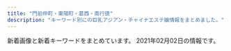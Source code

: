 ```yaml
---
title: "門前仲町・東陽町・葛西・南行徳"
description: "キーワード別にの巨乳アジアン・チャイナエステ嬢情報をまとめました。"
---
```


新着画像と新着キーワードをまとめています。
2021年02月02日の情報です。

<DmmAffiliateIns />
<KeywordTable
  shops={
    [
    {
        "img_links": [
            "http://fuen.iest.info/images/themes/blue/s_staff.png",
            "http://fuen.iest.info/images/themes/blue/r3.jpg",
            "http://fuen.iest.info/images/themes/blue/no1.png",
            "http://fuen.iest.info/images/themes/blue/s_newface.png",
            "http://fuen.iest.info/images/themes/blue/s_ranking.png",
            "http://fuen.iest.info/photos/sites/2/2020/07/2020072110520047.jpg",
            "http://fuen.iest.info/images/room1.jpg",
            "http://fuen.iest.info/images/themes/blue/s_news.png",
            "http://fuen.iest.info/images/themes/blue/mobile.jpg",
            "http://fuen.iest.info/images/themes/blue/no2.png",
            "http://fuen.iest.info/images/themes/blue/s_zysx.png",
            "http://fuen.iest.info/photos/sites/2/2020/07/2020072110515940.jpg",
            "http://fuen.iest.info/photos/sites/2/2018/12/2018121714525583.jpg",
            "http://fuen.iest.info/images/room3.jpg",
            "http://fuen.iest.info/photos/sites/2/2020/07/2020072110520164.jpg",
            "http://fuen.iest.info/images/themes/blue/s_pickup.png",
            "http://fuen.iest.info/photos/sites/2/2020/07/2020072110515835.jpg",
            "http://fuen.iest.info/images/room4.jpg",
            "http://fuen.iest.info/images/themes/blue/s_link.png",
            "http://fuen.iest.info/photos/sites/2/2020/07/2020072110520042.jpg",
            "http://fuen.iest.info/images/room2.jpg",
            "http://fuen.iest.info/images/themes/blue/line.png"
        ],
        "url": "http://fuen.iest.info/",
        "keywords": {
            "87": 6,
            "E": 12,
            "85": 12,
            "C": 27,
            "D": 18,
            "86": 6,
            "88": 6
        },
        "name": "\u98a8\u7e01",
        "station": "\u845b\u897f\u99c5\u897f\u53e3"
    },
    {
        "img_links": [
            "http://soft-room.work/img/miho1.jpg",
            "http://soft-room.work/sp/images/sys1.jpg",
            "http://soft-room.work/img/rina2.jpg",
            "http://soft-room.work/sp/staff/rina.jpg",
            "http://soft-room.work/images/b1.jpg",
            "http://soft-room.work/sp/images/newsb.png",
            "http://soft-room.work/images/3.jpg",
            "http://soft-room.work/sp/images/int4.jpg",
            "http://soft-room.work/sp/img/riri1.jpg",
            "http://soft-room.work/sp/img/miho1.jpg",
            "http://soft-room.work/sp/images/head.jpg",
            "http://soft-room.work/images/int2.jpg",
            "http://soft-room.work/sp/img/juri1.jpg",
            "http://soft-room.work/img/riri1.jpg",
            "http://soft-room.work/staff/rina.jpg",
            "http://soft-room.work/sp/images/interior_t.jpg",
            "http://soft-room.work/img/mirai1.jpg",
            "http://soft-room.work/img/mina1.jpg",
            "http://soft-room.work/sp/img/mina1.jpg",
            "http://soft-room.work/staff/juri.jpg",
            "http://soft-room.work/images/17.jpg",
            "http://soft-room.work/img/mei1.jpg",
            "http://soft-room.work/sp/images/topgirl.jpg",
            "http://soft-room.work/images/interior_t.jpg",
            "http://soft-room.work/sp/images/sys2.jpg",
            "http://soft-room.work/img/juri1.jpg",
            "http://soft-room.work/images/ac1.jpg",
            "http://soft-room.work/img/rina1.jpg",
            "http://soft-room.work/sp/images/staff_t.jpg",
            "http://soft-room.work/images/int1.jpg",
            "http://soft-room.work/sp/staff/riri.jpg",
            "http://soft-room.work/images/rec2.jpg",
            "http://soft-room.work/sp/images/int3.jpg",
            "http://soft-room.work/sp/images/rec1.jpg",
            "http://soft-room.work/sp/img/sora1.jpg",
            "http://soft-room.work/sp/images/b1.jpg",
            "http://soft-room.work/images/7.jpg",
            "http://soft-room.work/images/1.jpg",
            "http://soft-room.work/sp/staff/miho.jpg",
            "http://soft-room.work/sp/staff/sora.jpg",
            "http://soft-room.work/staff/sora.jpg",
            "http://soft-room.work/images/concept.jpg",
            "http://soft-room.work/images/staff_t.jpg",
            "http://soft-room.work/sp/menu/staff.jpg",
            "http://soft-room.work/sp/images/news.jpg",
            "http://soft-room.work/images/4.jpg",
            "http://soft-room.work/images/11.jpg",
            "http://soft-room.work/images/tgirl.jpg",
            "http://soft-room.work/staff/mina.jpg",
            "http://soft-room.work/staff/mirai.jpg",
            "http://soft-room.work/images/12.jpg",
            "http://soft-room.work/sp/staff/mei.jpg",
            "http://soft-room.work/sp/img/rina2.jpg",
            "http://soft-room.work/staff/miho.jpg",
            "http://soft-room.work/images/16.jpg",
            "http://soft-room.work/sp/img/yui1.jpg",
            "http://soft-room.work/images/6.jpg",
            "http://soft-room.work/sp/img/rina1.jpg",
            "http://soft-room.work/images/head.jpg",
            "http://soft-room.work/images/sys3.jpg",
            "http://soft-room.work/sp/menu/top.jpg",
            "http://soft-room.work/images/sm.jpg",
            "http://soft-room.work/sp/images/ac1.jpg",
            "http://soft-room.work/staff/yui.jpg",
            "http://soft-room.work/sp/img/mei1.jpg",
            "http://soft-room.work/sp/images/ta.jpg",
            "http://soft-room.work/staff/riri.jpg",
            "http://soft-room.work/sp/images/sys3.jpg",
            "http://soft-room.work/sp/staff/mirai.jpg",
            "http://soft-room.work/sp/img/mirai1.jpg",
            "http://soft-room.work/images/rec1.jpg",
            "http://soft-room.work/img/sora1.jpg",
            "http://soft-room.work/images/news_t.jpg",
            "http://soft-room.work/img/yui1.jpg",
            "http://soft-room.work/sp/images/int1.jpg",
            "http://soft-room.work/sp/images/rec2.jpg",
            "http://soft-room.work/sp/images/tel.jpg",
            "http://soft-room.work/sp/images/int2.jpg",
            "http://soft-room.work/images/news_b.jpg",
            "http://soft-room.work/sp/staff/mina.jpg",
            "http://soft-room.work/staff/mei.jpg",
            "http://soft-room.work/sp/images/concept.jpg",
            "http://soft-room.work/images/sys2.jpg",
            "http://soft-room.work/sp/staff/yui.jpg",
            "http://soft-room.work/images/sys1.jpg",
            "http://soft-room.work/images/newface.jpg",
            "http://soft-room.work/sp/images/footer.jpg",
            "http://soft-room.work/sp/staff/juri.jpg",
            "http://soft-room.work/images/tr.jpg"
        ],
        "station": "\u6728\u5834\u99c52\u756a\u51fa\u53e3",
        "keywords": {},
        "url": "http://soft-room.work/",
        "name": "\u30bd\u30d5\u30c8\u306a\u7a7a\u9593"
    },
    {
        "keywords": {
            "G": 4,
            "87": 2,
            "F": 2,
            "84": 2,
            "C": 12,
            "D": 4,
            "90": 2,
            "86": 2,
            "89": 8,
            "91": 2,
            "85": 8,
            "E": 6
        },
        "url": "http://www.uminoai.esjp.info/",
        "station": "\u845b\u897f\u99c5\u5317\u53e3",
        "name": "\u6d77\u306e\u611b",
        "img_links": [
            "http://www.uminoai.esjp.info/files/002.jpg",
            "http://www.uminoai.esjp.info/files/006-03.jpg",
            "http://www.uminoai.esjp.info/files/011-02.jpg",
            "http://www.uminoai.esjp.info/img/top-img03.png",
            "http://www.uminoai.esjp.info/files/004-03.jpg",
            "http://www.uminoai.esjp.info/files/002-02.jpg",
            "http://www.uminoai.esjp.info/files/007-03.jpg",
            "http://www.uminoai.esjp.info/files/015.jpg",
            "http://www.uminoai.esjp.info/img/call.png",
            "http://www.uminoai.esjp.info/files/003-03.jpg",
            "http://www.uminoai.esjp.info/img/top-img02.png",
            "http://www.uminoai.esjp.info/photo_news/upimg/4680160065b2064ff1_0.jpg",
            "http://www.uminoai.esjp.info/files/008.jpg",
            "http://www.uminoai.esjp.info/files/004-02.jpg",
            "http://www.uminoai.esjp.info/files/013-03.jpg",
            "http://www.uminoai.esjp.info/files/012.jpg",
            "http://www.uminoai.esjp.info/files/010.jpg",
            "http://www.uminoai.esjp.info/files/012-03.jpg",
            "http://www.uminoai.esjp.info/files/011-03.jpg",
            "http://www.uminoai.esjp.info/files/010-02.jpg",
            "http://www.uminoai.esjp.info/files/010-03.jpg",
            "http://www.uminoai.esjp.info/files/001-02.jpg",
            "http://www.uminoai.esjp.info/files/005-02.jpg",
            "http://www.uminoai.esjp.info/files/007.jpg",
            "http://www.uminoai.esjp.info/img/tel.png",
            "http://www.uminoai.esjp.info/files/001.jpg",
            "http://www.uminoai.esjp.info/files/013.jpg",
            "http://www.uminoai.esjp.info/files/008-02.jpg",
            "http://www.uminoai.esjp.info/files/011.jpg",
            "http://www.uminoai.esjp.info/files/014.jpg",
            "http://www.uminoai.esjp.info/files/014-02.jpg",
            "http://www.uminoai.esjp.info/files/006.jpg",
            "http://www.uminoai.esjp.info/files/014-03.jpg",
            "http://www.uminoai.esjp.info/files/012-02.jpg",
            "http://www.uminoai.esjp.info/files/005.jpg",
            "http://www.uminoai.esjp.info/files/006-02.jpg",
            "http://www.uminoai.esjp.info/files/004.jpg",
            "http://www.uminoai.esjp.info/files/015-03.jpg",
            "http://www.uminoai.esjp.info/img/top-img01.png",
            "http://www.uminoai.esjp.info/files/007-02.jpg",
            "http://www.uminoai.esjp.info/files/005-03.jpg",
            "http://www.uminoai.esjp.info/files/003.jpg",
            "http://www.uminoai.esjp.info/files/015-02.jpg",
            "http://www.uminoai.esjp.info/files/013-02.jpg",
            "http://www.uminoai.esjp.info/files/008-03.jpg",
            "http://www.uminoai.esjp.info/files/002-03.jpg",
            "http://www.uminoai.esjp.info/files/001-03.jpg",
            "http://www.uminoai.esjp.info/files/003-02.jpg"
        ]
    },
    {
        "url": "http://sanand.xyz.mn/",
        "station": "\u884c\u5fb3\u99c5\u5357\u53e3",
        "keywords": {
            "D": 540,
            "88": 45,
            "82": 45,
            "C": 77,
            "86": 90,
            "90": 45,
            "E": 90,
            "85": 270,
            "84": 45,
            "83": 135
        },
        "img_links": [
            "http://sanand.xyz.mn/images/s1.jpg",
            "http://sanand.xyz.mn/images/s_pick.jpg",
            "http://sanand.xyz.mn/images/xin.jpg",
            "http://sanand.xyz.mn/photos/sites/90/2020/03/2020031206204519.jpg",
            "http://sanand.xyz.mn/photos/sites/90/2020/01/2020011501300273.jpg",
            "http://sanand.xyz.mn/photos/sites/90/2020/01/2020012107105138.jpg",
            "http://sanand.xyz.mn/images/s_face.jpg",
            "http://sanand.xyz.mn/photos/sites/90/2020/05/2020053110211696.jpg",
            "http://sanand.xyz.mn/images/s2.jpg",
            "http://sanand.xyz.mn/photos/sites/90/2019/11/2019112704234232.jpg",
            "http://sanand.xyz.mn/photos/sites/90/2020/03/2020031401200395.jpg",
            "http://sanand.xyz.mn/photos/sites/90/2020/05/2020050601194464.jpg",
            "http://sanand.xyz.mn/images/s_news.jpg",
            "http://sanand.xyz.mn/images/s_link.jpg",
            "http://sanand.xyz.mn/photos/sites/90/2019/12/2019121604305596.jpg",
            "http://sanand.xyz.mn/photos/sites/90/2020/01/202001020833354.jpg",
            "http://sanand.xyz.mn/photos/sites/90/2020/01/2020011101185841.jpg",
            "http://sanand.xyz.mn/photos/sites/90/2020/07/202007040128087.jpg",
            "http://sanand.xyz.mn/images/mobile.jpg",
            "http://sanand.xyz.mn/photos/sites/90/2019/11/2019112704233985.jpg",
            "http://sanand.xyz.mn/images/s_staff.jpg",
            "http://sanand.xyz.mn/photos/sites/90/2020/01/2020010108004539.jpg",
            "http://sanand.xyz.mn/images/top.png",
            "http://sanand.xyz.mn/photos/sites/90/2019/11/2019111403181636.jpg",
            "http://sanand.xyz.mn/photos/sites/90/2020/05/202005060119462.jpg",
            "http://sanand.xyz.mn/photos/sites/90/2019/11/2019111403182365.jpg"
        ],
        "name": "SANAND\u30fb\u30b5\u30ca\u30f3\u30c9"
    },
    {
        "name": "\u30eb\u30fc\u30b8\u30e5",
        "keywords": {
            "89": 4,
            "C": 2,
            "D": 12
        },
        "img_links": [
            "https://esrouge.com/staffPhoto/s20201127152730.jpg",
            "https://esrouge.com/images/siteName.jpg",
            "https://esrouge.com/staffPhoto/b20201127152730.jpg",
            "https://esrouge.com/uploadfiles/Image/F2816148-6C47-43CC-BE5D-9A699FA0D15C.jpeg",
            "https://esrouge.com/staffPhoto/s20201127152747.jpg",
            "https://esrouge.com/staffPhoto/s20201127152801.jpg",
            "https://esrouge.com/staffPhoto/s20201127152815.jpg",
            "https://esrouge.com/staffPhoto/b20201127152815.jpg",
            "https://esrouge.com/staffPhoto/s20201127152713.jpg",
            "https://esrouge.com/staffPhoto/b20201127152713.jpg",
            "https://esrouge.com/staffPhoto/b20201127152747.jpg",
            "https://esrouge.com/staffPhoto/b20201127152801.jpg",
            "https://esrouge.com/uploadfiles/Image/campaignEsrougeCom.jpg"
        ],
        "station": "\u897f\u845b\u897f\u99c5\u5317\u53e3",
        "url": "https://esrouge.com/"
    },
    {
        "img_links": [
            "http://iyasinote.xyz/_src/23776259/wechatimg249_20180701185537417.jpg",
            "http://iyasinote.xyz/_src/20272665/img20160204005259325917.jpg",
            "http://iyasinote.xyz/_src/20272683/s3.jpg",
            "http://iyasinote.xyz/_src/20272642/index_08.png",
            "http://iyasinote.xyz/_src/20272608/back.png",
            "http://iyasinote.xyz/_src/20272631/x3.png",
            "http://iyasinote.xyz/_src/20272594/x3.png",
            "http://iyasinote.xyz/_src/20272614/x1.png",
            "http://iyasinote.xyz/_src/20272639/index_04.png",
            "http://iyasinote.xyz/_src/20272573/b1.png",
            "http://iyasinote.xyz/_src/20272588/sign.png",
            "http://iyasinote.xyz/_src/20850006/s1.jpg",
            "http://iyasinote.xyz/_src/20850017/s3.jpg",
            "http://iyasinote.xyz/_src/20272636/back.png",
            "http://iyasinote.xyz/_src/20272567/sign.png",
            "http://iyasinote.xyz/_src/20272590/x1.png",
            "http://iyasinote.xyz/_src/20272581/sign.png",
            "http://iyasinote.xyz/_src/20272570/dscf1336.jpg",
            "http://iyasinote.xyz/_src/20272623/back.png",
            "http://iyasinote.xyz/_src/20272641/index_11.png",
            "http://iyasinote.xyz/_src/20272618/x3.png",
            "http://iyasinote.xyz/_src/20272585/back.png",
            "http://iyasinote.xyz/_src/32108882/img20190623174539069990.jpg",
            "http://iyasinote.xyz/_src/20272569/_x1m6343.jpg",
            "http://iyasinote.xyz/_src/20272626/sign.png",
            "http://iyasinote.xyz/_src/20272640/index_05.png",
            "http://iyasinote.xyz/_src/20272578/b1.png",
            "http://iyasinote.xyz/_src/20272583/tel.png",
            "http://iyasinote.xyz/_src/20272684/s2.jpg",
            "http://iyasinote.xyz/_src/20272584/tel.png",
            "http://iyasinote.xyz/_src/20272568/img20151209023726260995.jpg",
            "http://iyasinote.xyz/_src/20272599/back.png",
            "http://iyasinote.xyz/_src/20272643/index_09.png",
            "http://iyasinote.xyz/_src/20850011/s2.jpg",
            "http://iyasinote.xyz/_src/20272575/sign.png",
            "http://iyasinote.xyz/_src/23776260/wechatimg249_20180701185537417.jpg",
            "http://iyasinote.xyz/_src/20272628/x1.png",
            "http://iyasinote.xyz/_src/20272668/info1.png",
            "http://iyasinote.xyz/_src/21196925/img20180526163006762357.jpg",
            "http://iyasinote.xyz/_src/20272571/img20160403102850637767.jpg",
            "http://iyasinote.xyz/_src/20272612/sign.png",
            "http://iyasinote.xyz/_src/20272602/sign.png",
            "http://iyasinote.xyz/_src/20272644/s1.jpg"
        ],
        "station": "\u6728\u5834\u99c5A4\u51fa\u53e3",
        "url": "http://iyasinote.xyz/",
        "keywords": {},
        "name": "\u30ea\u30d5\u30ec\u30c3\u30b7\u30e5"
    },
    {
        "img_links": [],
        "keywords": {},
        "url": "http://hi-msg.com/shamballa/",
        "station": "\u7be0\u5d0e\u99c5\u5317\u53e3",
        "name": "Shamballa\uff5e\u30b7\u30e3\u30f3\u30d0\u30e9"
    },
    {
        "name": "LOVER",
        "station": "\u6d66\u5b89\u99c5\u5317\u53e3",
        "url": "http://lover.esnavi.work/",
        "keywords": {
            "89": 3,
            "86": 1,
            "\u80f8": 1,
            "88": 2,
            "90": 6,
            "F": 1
        },
        "img_links": [
            "http://lover.esnavi.work/2/uploadimg/1608526967.jpeg",
            "http://lover.esnavi.work/2/uploadimg/1605024124.jpeg",
            "http://lover.esnavi.work/int1.png",
            "http://lover.esnavi.work/2/uploadimg/1611986397.png",
            "http://lover.esnavi.work/2/uploadimg/1605022914.jpeg",
            "http://lover.esnavi.work/news.jpg",
            "http://lover.esnavi.work/2/uploadimg/1605023370.jpeg",
            "http://lover.esnavi.work/2/uploadimg/1605023598.jpeg",
            "http://lover.esnavi.work/staff_t.jpg",
            "http://lover.esnavi.work/2/uploadimg/1605023215.jpeg",
            "http://lover.esnavi.work/int2.png",
            "http://lover.esnavi.work/2/uploadimg/1605023910.jpeg",
            "http://lover.esnavi.work/2/uploadimg/1605023116.jpeg",
            "http://lover.esnavi.work/ac2.jpg",
            "http://lover.esnavi.work/interior_t.jpg",
            "http://lover.esnavi.work/2/uploadimg/1605023511.jpeg",
            "http://lover.esnavi.work/head.jpg",
            "http://lover.esnavi.work/2/uploadimg/1610349374.jpeg",
            "http://lover.esnavi.work/sys1.jpg",
            "http://lover.esnavi.work/2/uploadimg/1607932603.jpeg"
        ]
    },
    {
        "station": "\u845b\u897f\u99c5\u897f\u53e3",
        "img_links": [
            "http://ran.xyz.mn/images/s_staff1.jpg",
            "http://ran.xyz.mn/images/new.jpg",
            "http://ran.xyz.mn/images/room1.jpg",
            "http://ran.a6.reraku.work/upload/sites/52/2020/12/2020122715392878-347x520.jpg",
            "http://ran.a6.reraku.work/upload/sites/52/2020/10/2020102615515749-347x520.jpg",
            "http://ran.a6.reraku.work/upload/sites/52/2020/11/2020112617030819-347x520.jpg",
            "http://ran.xyz.mn/images/bj1.jpg",
            "http://ran.a6.reraku.work/upload/sites/52/2020/10/2020101719461283-347x520.jpg",
            "http://ran.xyz.mn/images/room2.jpg",
            "http://ran.xyz.mn/images/s_link.jpg",
            "http://ran.xyz.mn/images/hua.jpg",
            "http://ran.xyz.mn/images/s_staff.jpg",
            "http://ran.a6.reraku.work/upload/sites/52/2020/10/2020103017375975-347x520.jpg",
            "http://ran.a6.reraku.work/upload/sites/52/2020/12/2020120316532981-347x520.jpg",
            "http://ran.a6.reraku.work/upload/sites/52/2020/12/2020121815164676-347x520.jpg",
            "http://ran.a6.reraku.work/upload/sites/52/2021/01/2021010714371492-347x520.jpg",
            "http://ran.a6.reraku.work/upload/sites/52/2020/10/2020101719461051-347x520.jpg",
            "http://ran.xyz.mn/images/bj3.jpg",
            "http://ran.a6.reraku.work/upload/sites/52/2020/12/2020122115255890-347x520.jpg",
            "http://ran.a6.reraku.work/upload/sites/52/2020/10/2020101719461513-347x520.jpg",
            "http://ran.a6.reraku.work/upload/sites/52/2021/01/2021012416161240-347x520.jpg",
            "http://ran.a6.reraku.work/upload/sites/52/2021/01/202101041535426-347x520.jpg",
            "http://ran.a6.reraku.work/upload/sites/52/2020/11/2020112114420918-347x520.jpg",
            "http://ran.xyz.mn/images/room4.jpg",
            "http://ran.a6.reraku.work/upload/sites/52/2020/11/2020111115275126-347x520.jpg",
            "http://ran.a6.reraku.work/upload/sites/52/2020/11/2020110617334212-347x520.jpg",
            "http://ran.a6.reraku.work/upload/sites/52/2020/10/2020101813463033-347x520.jpg",
            "http://ran.xyz.mn/images/top.png",
            "http://ran.xyz.mn/images/s_news.jpg",
            "http://ran.a6.reraku.work/upload/sites/52/2021/01/2021012416160976-347x520.jpg",
            "http://ran.xyz.mn/images/room3.jpg"
        ],
        "url": "http://ran.xyz.mn/",
        "keywords": {
            "87": 90,
            "83": 18,
            "E": 54,
            "D": 234,
            "85": 54,
            "89": 18,
            "86": 90,
            "C": 18
        },
        "name": "\u82b1\u6d77"
    },
    {
        "img_links": [
            "http://wink.ies.fun/images/mobile.jpg",
            "http://wink.ies.fun/photos/sites/20/2018/10/2018102919483490.jpg",
            "http://wink.ies.fun/photos/sites/20/2018/08/201808170855313.jpg",
            "http://wink.ies.fun/images/room4.jpg",
            "http://wink.ies.fun/photos/sites/20/2018/07/2018070207212392.jpg",
            "http://wink.ies.fun/photos/sites/20/2018/09/201809080528318.jpg",
            "http://wink.ies.fun/photos/sites/20/2018/06/2018062405332458.jpg",
            "http://wink.ies.fun/photos/sites/20/2019/04/2019041515591316.jpg",
            "http://wink.ies.fun/photos/sites/20/2018/11/2018112017095744.jpg",
            "http://wink.ies.fun/photos/sites/20/2019/11/201911040423088.jpg",
            "http://wink.ies.fun/images/line.jpg",
            "http://wink.ies.fun/photos/sites/20/2020/09/2020092116271233.jpg",
            "http://wink.ies.fun/images/s_staff.png",
            "http://wink.ies.fun/photos/sites/20/2020/10/2020100316205587.jpg",
            "http://wink.ies.fun/images/room1.jpg",
            "http://wink.ies.fun/photos/sites/20/2018/06/2018062405332467.jpg",
            "http://wink.ies.fun/photos/sites/20/2020/11/202011061146424.jpg",
            "http://wink.ies.fun/photos/sites/20/2018/07/2018070107524796.jpg",
            "http://wink.ies.fun/photos/sites/20/2019/08/2019080917523771.jpg",
            "http://wink.ies.fun/images/top.jpg",
            "http://wink.ies.fun/photos/sites/20/2018/06/2018062606300362.jpg",
            "http://wink.ies.fun/images/room3.jpg",
            "http://wink.ies.fun/photos/sites/20/2019/06/2019061915435918.jpg",
            "http://wink.ies.fun/photos/sites/20/2018/11/2018111613252721.jpg",
            "http://wink.ies.fun/images/face.jpg",
            "http://wink.ies.fun/photos/sites/20/2018/08/2018080301152319.jpg",
            "http://wink.ies.fun/photos/sites/20/2019/02/2019022617373011.jpg",
            "http://wink.ies.fun/images/room2.jpg",
            "http://wink.ies.fun/images/pick.jpg",
            "http://wink.ies.fun/photos/sites/20/2020/11/202011101651087.jpg",
            "http://wink.ies.fun/photos/sites/20/2018/08/2018080306110738.jpg"
        ],
        "station": "\u884c\u5fb3\u99c5\u5357\u53e3",
        "name": "\u30a6\u30a3\u30f3\u30af",
        "keywords": {
            "D": 252,
            "88": 21,
            "C": 105,
            "87": 189,
            "84": 42,
            "83": 21,
            "F": 21,
            "E": 63,
            "85": 21,
            "86": 147
        },
        "url": "http://wink.ies.fun/"
    },
    {
        "name": "Luna",
        "keywords": {
            "88": 7,
            "D": 16,
            "86": 42,
            "C": 33
        },
        "station": "\u845b\u897f\u99c5\u535a\u7269\u9928\u53e3",
        "url": "http://k-rlx.com/",
        "img_links": [
            "http://k-rlx.com/s/images/slider/next.png",
            "http://k-rlx.com/images/index_17.jpg",
            "http://k-rlx.com/s/images/t3.jpg",
            "http://k-rlx.com/s/images/slider/3.jpg",
            "http://k-rlx.com/s/uploads/011.jpg",
            "http://k-rlx.com/s/uploads/01.jpg",
            "http://k-rlx.com/s/uploads/02a.jpg",
            "http://k-rlx.com/s/image/nav_topics.png",
            "http://k-rlx.com/s/uploads/02.jpg",
            "http://k-rlx.com/girl/05a.jpg",
            "http://k-rlx.com/girl/06.jpg",
            "http://k-rlx.com/s/uploads/05.jpg",
            "http://k-rlx.com/images/rec.jpg",
            "http://k-rlx.com/s/images/service_01.png",
            "http://k-rlx.com/s/image/nav_cast.png",
            "http://k-rlx.com/images/sub_24.jpg",
            "http://k-rlx.com/images/index_27.jpg",
            "http://k-rlx.com/s/uploads/07.jpg",
            "http://k-rlx.com/images/index_01.jpg",
            "http://k-rlx.com/s/images/tel.png",
            "http://k-rlx.com/girl/011.jpg",
            "http://k-rlx.com/s/image/nav_hotel.png",
            "http://k-rlx.com/s/images/t4.jpg",
            "http://k-rlx.com/s/images/slider/2.jpg",
            "http://k-rlx.com/s/images/okubokomachi.jpg",
            "http://k-rlx.com/images/index_13.jpg",
            "http://k-rlx.com/s/images/acc_03.jpg",
            "http://k-rlx.com/girl/08a.jpg",
            "http://k-rlx.com/images/01.jpg",
            "http://k-rlx.com/s/images/iphone.png",
            "http://k-rlx.com/images/index_21.jpg",
            "http://k-rlx.com/girl/013.jpg",
            "http://k-rlx.com/s/images/acc_01.jpg",
            "http://k-rlx.com/s/images/t1.jpg",
            "http://k-rlx.com/girl/07.jpg",
            "http://k-rlx.com/images/02.jpg",
            "http://k-rlx.com/girl/03.jpg",
            "http://k-rlx.com/s/uploads/04.jpg",
            "http://k-rlx.com/s/images/acc_05.jpg",
            "http://k-rlx.com/s/image/nav_top.png",
            "http://k-rlx.com/girl/00.jpg",
            "http://k-rlx.com/s/uploads/010.jpg",
            "http://k-rlx.com/s/uploads/08.jpg",
            "http://k-rlx.com/s/images/acc_06.jpg",
            "http://k-rlx.com/girl/04.jpg",
            "http://k-rlx.com/s/image/nav_manga.png",
            "http://k-rlx.com/s/images/pc.png",
            "http://k-rlx.com/girl/01.jpg",
            "http://k-rlx.com/images/about.jpg",
            "http://k-rlx.com/images/info.jpg",
            "http://k-rlx.com/images/index_28.jpg",
            "http://k-rlx.com/s/images/t2.jpg",
            "http://k-rlx.com/girl/010a.jpg",
            "http://k-rlx.com/images/index_02.jpg",
            "http://k-rlx.com/girl/08.jpg",
            "http://k-rlx.com/girl/012.jpg",
            "http://k-rlx.com/s/uploads/06.jpg",
            "http://k-rlx.com/s/images/slider/1.jpg",
            "http://k-rlx.com/girl/09.jpg",
            "http://k-rlx.com/images/index_07.jpg",
            "http://k-rlx.com/s/images/slider/prev.png",
            "http://k-rlx.com/images/info_15.jpg",
            "http://k-rlx.com/girl/011a.jpg",
            "http://k-rlx.com/images/index_05.jpg",
            "http://k-rlx.com/s/images/acc_02.jpg",
            "http://k-rlx.com/girl/03a.jpg",
            "http://k-rlx.com/girl/06a.jpg",
            "http://k-rlx.com/images/index_23.jpg",
            "http://k-rlx.com/images/index_03.jpg",
            "http://k-rlx.com/images/sub_22.jpg",
            "http://k-rlx.com/images/index_20.jpg",
            "http://k-rlx.com/images/staff_15.jpg",
            "http://k-rlx.com/girl/05.jpg",
            "http://k-rlx.com/s/images/top_2.jpg",
            "http://k-rlx.com/images/sub_13.jpg",
            "http://k-rlx.com/girl/02a.jpg",
            "http://k-rlx.com/s/uploads/05a.jpg",
            "http://k-rlx.com/images/index_04.jpg",
            "http://k-rlx.com/s/image/nav_sys.png",
            "http://k-rlx.com/s/uploads/03.jpg",
            "http://k-rlx.com/images/rec_15.jpg",
            "http://k-rlx.com/girl/02.jpg",
            "http://k-rlx.com/images/index_06.jpg",
            "http://k-rlx.com/s/images/service_03.png",
            "http://k-rlx.com/s/uploads/09.jpg",
            "http://k-rlx.com/images/index_26.jpg",
            "http://k-rlx.com/s/images/acc_04.jpg",
            "http://k-rlx.com/images/index_15.jpg",
            "http://k-rlx.com/girl/010.jpg",
            "http://k-rlx.com/girl/09a.jpg",
            "http://k-rlx.com/s/images/service_07.png"
        ]
    },
    {
        "name": "\u30b0\u30ea\u30fc\u30f3",
        "station": "\u6771\u967d\u753a\u99c52\u756a\u51fa\u53e3",
        "img_links": [
            "http://green-es.info/images/rem.jpg",
            "http://green-es.info/img/risa1.jpg",
            "http://green-es.info/img/haru1.jpg",
            "http://green-es.info/images/tt.jpg",
            "http://green-es.info/img/koko.jpg",
            "http://green-es.info/images/4.jpg",
            "http://green-es.info/images/3.jpg",
            "http://green-es.info/images/interior.png",
            "http://green-es.info/img/risa.jpg",
            "http://green-es.info/images/tp.png",
            "http://green-es.info/images/staff_t.jpg",
            "http://green-es.info/images/news.jpg",
            "http://green-es.info/img/haru.jpg",
            "http://green-es.info/img/rika.jpg",
            "http://green-es.info/img/yuki1.jpg",
            "http://green-es.info/images/interior_t.jpg",
            "http://green-es.info/img/yuki.jpg",
            "http://green-es.info/images/5.jpg",
            "http://green-es.info/images/mobile.jpg",
            "http://green-es.info/img/eri.jpg",
            "http://green-es.info/images/6.jpg",
            "http://green-es.info/img/eri1.jpg",
            "http://green-es.info/images/2.jpg",
            "http://green-es.info/img/koko1.jpg",
            "http://green-es.info/images/1.jpg",
            "http://green-es.info/img/rika1.jpg"
        ],
        "url": "http://green-es.info/",
        "keywords": {
            "87": 2,
            "89": 1,
            "85": 1,
            "86": 1,
            "92": 1
        }
    },
    {
        "station": "\u884c\u5fb3\u99c5\u5317\u53e3",
        "keywords": {
            "E": 7,
            "G": 1,
            "F": 79,
            "\u30bb\u30af\u30b7\u30fc": 58
        },
        "img_links": [
            "http://es-chinese.info/wp-content/uploads/2019/12/WeChat-Image_20191207141010-768x1024.jpg",
            "http://es-chinese.info/wp-content/uploads/2021/01/eri1_\u526f\u672c-500x750.jpg",
            "http://es-chinese.info/wp-content/uploads/2020/11/mayixd1_\u526f\u672c_\u526f\u672c.jpg",
            "http://es-chinese.info/wp-content/uploads/2019/12/WeChat-Image_20191207141006-768x1024.jpg",
            "http://es-chinese.info/wp-content/uploads/2020/09/ayimixd_\u526f\u672c-1-577x1024.jpg",
            "http://es-chinese.info/wp-content/uploads/2021/01/eri1_\u526f\u672c-220x300.jpg",
            "http://es-chinese.info/wp-content/uploads/2020/09/sana_\u526f\u672c-212x300.jpg",
            "http://es-chinese.info/wp-content/themes/template-salon2/images/header-tel.png",
            "http://es-chinese.info/wp-content/uploads/2019/12/WeChat-Image_20191207141003.jpg",
            "http://es-chinese.info/wp-content/uploads/2020/11/mayixd1_\u526f\u672c_\u526f\u672c-500x750.jpg",
            "http://es-chinese.info/wp-content/uploads/2020/11/sayumixd3_\u526f\u672c-500x750.jpg",
            "http://es-chinese.info/wp-content/uploads/2020/09/ayimixd_\u526f\u672c-1-500x750.jpg",
            "http://es-chinese.info/wp-content/uploads/2020/04/Aries3-500x750.jpg",
            "http://es-chinese.info/wp-content/uploads/2020/09/hare1_\u526f\u672c-576x1024.jpg",
            "http://es-chinese.info/wp-content/uploads/2020/12/haruxd1_\u526f\u672c.jpg",
            "http://es-chinese.info/wp-content/uploads/2020/09/ayimixd_\u526f\u672c-1-169x300.jpg",
            "http://es-chinese.info/wp-content/uploads/2020/12/haruxd1_\u526f\u672c-576x1024.jpg",
            "http://es-chinese.info/wp-content/themes/template-salon2/images/main1.jpg",
            "http://es-chinese.info/wp-content/uploads/2019/12/WeChat-Image_20191207140959.jpg",
            "http://es-chinese.info/wp-content/uploads/2020/11/yukina1_\u526f\u672c.jpg",
            "http://es-chinese.info/wp-content/uploads/2020/09/hare2_\u526f\u672c-164x300.jpg",
            "http://es-chinese.info/wp-content/uploads/2020/11/akane6_\u526f\u672c-500x750.jpg",
            "http://es-chinese.info/wp-content/uploads/2020/11/sayumixd3_\u526f\u672c-218x300.jpg",
            "http://es-chinese.info/wp-content/uploads/2020/11/akane6_\u526f\u672c-553x1024.jpg",
            "http://es-chinese.info/wp-content/uploads/2021/01/eri1_\u526f\u672c-752x1024.jpg",
            "http://es-chinese.info/wp-content/themes/template-salon2/images/bnr.jpg",
            "http://es-chinese.info/wp-content/uploads/2020/11/yukina1_\u526f\u672c-212x300.jpg",
            "http://es-chinese.info/wp-content/uploads/2020/12/haruxd1_\u526f\u672c-169x300.jpg",
            "http://es-chinese.info/wp-content/uploads/2020/11/mayixd2_\u526f\u672c-552x1024.jpg",
            "http://es-chinese.info/wp-content/uploads/2020/09/hare1_\u526f\u672c-169x300.jpg",
            "http://es-chinese.info/wp-content/uploads/2020/04/hina1_\u526f\u672c-167x300.jpg",
            "http://es-chinese.info/wp-content/uploads/2020/12/haruxd1_\u526f\u672c-500x750.jpg",
            "http://es-chinese.info/wp-content/uploads/2021/01/aoyixd2_\u526f\u672c-1-216x300.jpg",
            "http://es-chinese.info/wp-content/themes/template-salon2/images/noimg.jpg",
            "http://es-chinese.info/wp-content/uploads/2020/11/sayumixd1_\u526f\u672c-500x750.jpg",
            "http://es-chinese.info/wp-content/uploads/2020/11/yukina1_\u526f\u672c-500x750.jpg",
            "http://es-chinese.info/wp-content/uploads/2020/11/yukina2_\u526f\u672c.jpg",
            "http://es-chinese.info/wp-content/uploads/2020/04/hina1_\u526f\u672c-570x1024.jpg",
            "http://es-chinese.info/wp-content/uploads/2020/11/miya8_\u526f\u672c-165x300.jpg",
            "http://es-chinese.info/wp-content/uploads/2021/01/eri1_\u526f\u672c.jpg",
            "http://es-chinese.info/wp-content/uploads/2020/11/sayumixd1_\u526f\u672c.jpg",
            "http://es-chinese.info/wp-content/uploads/2020/04/Aries3.jpg",
            "http://es-chinese.info/wp-content/uploads/2020/11/mayixd2_\u526f\u672c.jpg",
            "http://es-chinese.info/wp-content/uploads/2020/11/mayixd1_\u526f\u672c_\u526f\u672c-165x300.jpg",
            "http://es-chinese.info/wp-content/uploads/2020/11/sayumixd2_\u526f\u672c-500x750.jpg",
            "http://es-chinese.info/wp-content/uploads/2020/11/sayumixd1_\u526f\u672c-218x300.jpg",
            "http://es-chinese.info/wp-content/uploads/2020/01/aya4_\u526f\u672c-500x750.jpg",
            "http://es-chinese.info/wp-content/uploads/2020/11/mayixd2_\u526f\u672c-500x750.jpg",
            "http://es-chinese.info/wp-content/uploads/2020/11/sayumixd3_\u526f\u672c.jpg",
            "http://es-chinese.info/wp-content/uploads/2020/07/yukina2_\u526f\u672c-209x300.jpg",
            "http://es-chinese.info/wp-content/uploads/2020/04/hina1_\u526f\u672c-500x750.jpg",
            "http://es-chinese.info/wp-content/uploads/2021/01/aoyixd2_\u526f\u672c-1.jpg",
            "http://es-chinese.info/wp-content/uploads/2020/11/akane6_\u526f\u672c-162x300.jpg",
            "http://es-chinese.info/wp-content/uploads/2020/11/sayumixd2_\u526f\u672c-221x300.jpg",
            "http://es-chinese.info/wp-content/uploads/2021/01/aoyixd2_\u526f\u672c-1-500x750.jpg",
            "http://es-chinese.info/wp-content/uploads/2021/01/aoyixd1_\u526f\u672c-214x300.jpg",
            "http://es-chinese.info/wp-content/uploads/2020/11/sayumixd2_\u526f\u672c.jpg",
            "http://es-chinese.info/wp-content/uploads/2020/12/haruxd2_\u526f\u672c-169x300.jpg",
            "http://es-chinese.info/wp-content/uploads/2020/04/hina2_\u526f\u672c_\u526f\u672c-167x300.jpg",
            "http://es-chinese.info/wp-content/uploads/2020/09/sana_\u526f\u672c-500x750.jpg",
            "http://es-chinese.info/wp-content/uploads/2020/09/hare1_\u526f\u672c-500x750.jpg",
            "http://es-chinese.info/wp-content/uploads/2020/11/mayixd2_\u526f\u672c-162x300.jpg",
            "http://es-chinese.info/wp-content/uploads/2021/01/eri2_\u526f\u672c-228x300.jpg",
            "http://es-chinese.info/wp-content/uploads/2020/11/yukina2_\u526f\u672c-500x750.jpg"
        ],
        "url": "http://es-chinese.info/",
        "name": "Aries \u30a2\u30ea\u30a8\u30b9"
    },
    {
        "url": "http://gakuen.xyz.mn/",
        "img_links": [
            "http://gakuen.xyz.mn/photos/sites/71/2019/09/2019092719211853.jpg",
            "http://gakuen.xyz.mn/images/g13.jpg",
            "http://gakuen.xyz.mn/photos/sites/71/2020/06/2020062103465735-e1592678831205.jpeg",
            "http://gakuen.xyz.mn/photos/sites/71/2020/04/2020040816463188.jpg",
            "http://gakuen.xyz.mn/photos/sites/71/2020/12/2020122014304059.jpg",
            "http://gakuen.xyz.mn/photos/sites/71/2020/02/2020022210241571.jpg",
            "http://gakuen.xyz.mn/photos/sites/71/2019/11/2019111517040618.jpg",
            "http://gakuen.xyz.mn/photos/sites/71/2020/11/2020111416130515.jpg",
            "http://gakuen.xyz.mn/images/news1.jpg",
            "http://gakuen.xyz.mn/photos/sites/71/2020/06/2020062110420119.jpg",
            "http://gakuen.xyz.mn/photos/sites/71/2019/10/2019101811390877.jpg",
            "http://gakuen.xyz.mn/images/pick.jpg",
            "http://gakuen.xyz.mn/images/staff_bj3.jpg",
            "http://gakuen.xyz.mn/images/s_link.jpg",
            "http://gakuen.xyz.mn/images/g8.jpg",
            "http://gakuen.xyz.mn/images/info2.jpg",
            "http://gakuen.xyz.mn/photos/sites/71/2020/09/2020092819121522.jpg",
            "http://gakuen.xyz.mn/images/g7.jpg",
            "http://gakuen.xyz.mn/images/top.jpg",
            "http://gakuen.xyz.mn/photos/sites/71/2020/06/2020061015582330.jpg",
            "http://gakuen.xyz.mn/images/g10.jpg",
            "http://gakuen.xyz.mn/images/g15.jpg",
            "http://gakuen.xyz.mn/images/g16.jpg",
            "http://gakuen.xyz.mn/images/g2.jpg",
            "http://gakuen.xyz.mn/photos/sites/71/2020/08/2020081616440837.jpg",
            "http://gakuen.xyz.mn/photos/sites/71/2020/07/2020072818553775.jpg",
            "http://gakuen.xyz.mn/photos/sites/71/2020/10/2020102412595563.jpg",
            "http://gakuen.xyz.mn/images/info.jpg",
            "http://gakuen.xyz.mn/images/mobile.jpg",
            "http://gakuen.xyz.mn/photos/sites/71/2020/02/2020020317175855.jpg",
            "http://gakuen.xyz.mn/photos/sites/71/2020/02/2020020317060366.jpg",
            "http://gakuen.xyz.mn/photos/sites/71/2020/11/2020112517584561.jpg",
            "http://gakuen.xyz.mn/images/s_cosplay.jpg",
            "http://gakuen.xyz.mn/photos/sites/71/2020/03/2020032610084881.jpg",
            "http://gakuen.xyz.mn/photos/sites/71/2021/01/2021011516005173.jpeg",
            "http://gakuen.xyz.mn/photos/sites/71/2021/01/2021011516005173-e1610694059751.jpeg",
            "http://gakuen.xyz.mn/photos/sites/71/2019/10/2019102420321841.jpg",
            "http://gakuen.xyz.mn/images/2.jpg",
            "http://gakuen.xyz.mn/photos/sites/71/2020/07/2020072818525399-e1595929983556.jpeg",
            "http://gakuen.xyz.mn/photos/sites/71/2020/01/2020010713430218.jpg",
            "http://gakuen.xyz.mn/images/g3.jpg",
            "http://gakuen.xyz.mn/photos/sites/71/2019/12/2019121619230170.jpg",
            "http://gakuen.xyz.mn/photos/sites/71/2021/01/202102011731027-e1612168271962.jpeg",
            "http://gakuen.xyz.mn/photos/sites/71/2020/02/2020021414323643.jpg",
            "http://gakuen.xyz.mn/photos/sites/71/2020/10/2020100218202785.jpg",
            "http://gakuen.xyz.mn/photos/sites/71/2019/10/2019102816572380.jpg",
            "http://gakuen.xyz.mn/photos/sites/71/2020/10/2020100218100763-e1601629820385.jpeg",
            "http://gakuen.xyz.mn/photos/sites/71/2020/01/2020011015294716.jpg",
            "http://gakuen.xyz.mn/photos/sites/71/2020/02/2020022618290662.jpg",
            "http://gakuen.xyz.mn/photos/sites/71/2019/09/2019092719211544.jpg",
            "http://gakuen.xyz.mn/images/s_staff.jpg",
            "http://gakuen.xyz.mn/images/1.jpg",
            "http://gakuen.xyz.mn/photos/sites/71/2019/10/2019101811500268.jpg",
            "http://gakuen.xyz.mn/images/g17.jpg",
            "http://gakuen.xyz.mn/photos/sites/71/2020/02/202002221023280.jpg",
            "http://gakuen.xyz.mn/images/g1.jpg",
            "http://gakuen.xyz.mn/photos/sites/71/2020/03/2020030915313184.jpeg",
            "http://gakuen.xyz.mn/photos/sites/71/2019/12/2019120817483319.jpg"
        ],
        "name": "\u884c\u5fb3\u5b66\u5712",
        "station": "\u884c\u5fb3\u99c5\u5357\u53e3",
        "keywords": {
            "E": 2,
            "F": 16
        }
    },
    {
        "keywords": {
            "87": 4,
            "D": 6,
            "88": 2,
            "86": 2,
            "C": 2
        },
        "img_links": [
            "http://www.bestlove.esjp.info/files/001.jpg",
            "http://www.bestlove.esjp.info/images/m-top03.jpg",
            "http://www.bestlove.esjp.info/files/003.jpg",
            "http://www.bestlove.esjp.info/photo_news/upimg/61950600fc59c3ddfa_1.jpg",
            "http://www.bestlove.esjp.info/images/m-top-right04.jpg",
            "http://www.bestlove.esjp.info/images/top-left01.jpg",
            "http://www.bestlove.esjp.info/photo_news/upimg/61950600fc59c3ddfa_0.jpg",
            "http://www.bestlove.esjp.info/images/m-yejiao.jpg",
            "http://www.bestlove.esjp.info/images/m-right.jpg",
            "http://www.bestlove.esjp.info/images/m-top-right03.jpg",
            "http://www.bestlove.esjp.info/files/004.jpg",
            "http://www.bestlove.esjp.info/images/m-left.jpg",
            "http://www.bestlove.esjp.info/images/call.png",
            "http://www.bestlove.esjp.info/images/m-top02.jpg",
            "http://www.bestlove.esjp.info/images/m-head.jpg",
            "http://www.bestlove.esjp.info/images/m-top-right01.jpg",
            "http://www.bestlove.esjp.info/images/m-top-right02.jpg",
            "http://www.bestlove.esjp.info/files/002.jpg"
        ],
        "url": "http://www.bestlove.esjp.info/",
        "station": "\u9580\u524d\u4ef2\u753a\u99c54\u756a\u53e3",
        "name": "Best Love"
    },
    {
        "name": "SurPrise -\u30b5\u30d7\u30e9\u30a4\u30ba-",
        "keywords": {
            "86": 4,
            "85": 4,
            "E": 8,
            "87": 8,
            "C": 18,
            "D": 8
        },
        "img_links": [
            "https://surprise.tyo.cm/photos/sites/74/2021/01/2021011404460066.jpg",
            "https://surprise.tyo.cm/photos/sites/74/2021/01/2021011404463432.jpg",
            "https://surprise.tyo.cm/photos/sites/74/2020/11/2020110909351088.jpg",
            "https://surprise.tyo.cm/photos/sites/74/2020/11/2020110909350984.jpg",
            "https://surprise.tyo.cm/photos/sites/74/2020/11/2020110909351192.jpg",
            "https://surprise.tyo.cm/images/intro_top_tel.png",
            "https://surprise.tyo.cm/images/tit_news.png",
            "https://surprise.tyo.cm/photos/sites/74/2021/01/2021011404462968.jpg",
            "https://surprise.tyo.cm/images/intro_top_time.png",
            "https://surprise.tyo.cm/photos/sites/74/2021/01/2021011404460789.jpg",
            "https://surprise.tyo.cm/photos/sites/74/2020/11/2020110909350864.jpg"
        ],
        "station": "\u897f\u845b\u897f\u99c5\u5357\u53e3",
        "url": "https://surprise.tyo.cm/"
    },
    {
        "img_links": [
            "http://www.momiyoshi.mesthe.com/files/002.jpg",
            "http://www.momiyoshi.mesthe.com/images/icon_top.png",
            "http://www.momiyoshi.mesthe.com/images/mainImg_sub.jpg",
            "http://www.momiyoshi.mesthe.com/files/002-02.jpg",
            "http://www.momiyoshi.mesthe.com/files/001-02.jpg",
            "http://www.momiyoshi.mesthe.com/files/008-02.jpg",
            "http://www.momiyoshi.mesthe.com/files/003-02.jpg",
            "http://www.momiyoshi.mesthe.com/files/013.jpg",
            "http://www.momiyoshi.mesthe.com/files/013-02.jpg",
            "http://www.momiyoshi.mesthe.com/files/012-02.jpg",
            "http://www.momiyoshi.mesthe.com/images/btn2.png",
            "http://www.momiyoshi.mesthe.com/files/004-02.jpg",
            "http://www.momiyoshi.mesthe.com/images/icon_tel.png",
            "http://www.momiyoshi.mesthe.com/files/008.jpg",
            "http://www.momiyoshi.mesthe.com/files/005-02.jpg",
            "http://www.momiyoshi.mesthe.com/files/011.jpg",
            "http://www.momiyoshi.mesthe.com/files/012.jpg",
            "http://www.momiyoshi.mesthe.com/files/001.jpg",
            "http://www.momiyoshi.mesthe.com/files/005.jpg",
            "http://www.momiyoshi.mesthe.com/images/icon_info.png",
            "http://www.momiyoshi.mesthe.com/files/003.jpg",
            "http://www.momiyoshi.mesthe.com/files/011-02.jpg",
            "http://www.momiyoshi.mesthe.com/images/mainImg_sub2.jpg",
            "http://www.momiyoshi.mesthe.com/images/icon_staff.png",
            "http://www.momiyoshi.mesthe.com/files/004.jpg"
        ],
        "url": "http://www.momiyoshi.mesthe.com/",
        "name": "momiyoshi",
        "keywords": {
            "86": 12,
            "85": 8,
            "87": 16,
            "D": 24,
            "C": 12
        },
        "station": "\u9580\u524d\u4ef2\u753a\u99c56\u756a\u51fa\u53e3"
    },
    {
        "url": "https://cg.uouono.com/",
        "img_links": [
            "https://cg.uouono.com/wp-content/themes/este/img/top-img05a.png",
            "https://cg.uouono.com/wp-content/themes/este/img/1.jpg",
            "https://cg.uouono.com/wp-content/themes/este/img/top-img02.png",
            "https://cg.uouono.com/wp-content/themes/este/img/top-img01a.png",
            "https://cg.uouono.com/wp-content/uploads/2021/01/22amore.jpg",
            "https://cg.uouono.com/wp-content/themes/este/img/tel_footer.png",
            "https://cg.uouono.com/wp-content/themes/este/img/tel_header.png",
            "https://cg.uouono.com/wp-content/themes/este/img/call.png",
            "https://cg.uouono.com/wp-content/uploads/2021/01/44amore.jpg",
            "https://cg.uouono.com/wp-content/themes/este/img/2.jpg",
            "https://cg.uouono.com/wp-content/themes/este/img/4.jpg",
            "https://cg.uouono.com/wp-content/themes/este/img/3.jpg",
            "https://cg.uouono.com/wp-content/themes/este/img/top-img03.png",
            "https://cg.uouono.com/wp-content/themes/este/img/top-img01b.png",
            "https://cg.uouono.com/wp-content/uploads/2021/01/33amore.jpg",
            "https://cg.uouono.com/wp-content/themes/este/img/top-img05b.png"
        ],
        "name": "CUTE GIRLS",
        "station": "\u897f\u845b\u897f\u99c5\u5357\u53e3",
        "keywords": {
            "E": 4,
            "D": 8
        }
    },
    {
        "url": "http://arm-salon.com/",
        "keywords": {
            "C": 21
        },
        "station": "\u897f\u845b\u897f\u99c5\u5317\u53e3",
        "img_links": [
            "http://arm-salon.com/staff/sizuka/01mb.jpg",
            "http://arm-salon.com/staff/momo/01mb.jpg",
            "http://arm-salon.com/staff/midori/01mb.jpg",
            "http://arm-salon.com/staff/maki/01mb.jpg",
            "http://arm-salon.com/img/att.png",
            "http://arm-salon.com/staff/emi/01mb.jpg",
            "http://arm-salon.com/staff/yuri/01mb.jpg",
            "http://arm-salon.com/staff/mika/01.jpg",
            "http://arm-salon.com/staff/yui/01.jpg",
            "http://arm-salon.com/staff/yuyu/01mb.jpg",
            "http://arm-salon.com/staff/maki/01.jpg",
            "http://arm-salon.com/staff/hana/01.jpg",
            "http://arm-salon.com/i/files/homeimg.jpg",
            "http://arm-salon.com/staff/emi/01.jpg",
            "http://arm-salon.com/staff/kana/01mb.jpg",
            "http://arm-salon.com/staff/anna/02.jpg",
            "http://arm-salon.com/staff/hana/01mb.jpg",
            "http://arm-salon.com/staff/kana/01.jpg",
            "http://arm-salon.com/staff/momo/01.jpg",
            "http://arm-salon.com/staff/yuri/01.jpg",
            "http://arm-salon.com/staff/anna/01mb.jpg",
            "http://arm-salon.com/pic/top.png",
            "http://arm-salon.com/staff/yuyu/01.jpg",
            "http://arm-salon.com/img/ttl_staff.png",
            "http://arm-salon.com/staff/yui/01mb.jpg",
            "http://arm-salon.com/img/ttl_mobile.png",
            "http://arm-salon.com/staff/sizuka/01.jpg",
            "http://arm-salon.com/staff/midori/01.jpg",
            "http://arm-salon.com/staff/anna/01.jpg",
            "http://arm-salon.com/staff/mika/01mb.jpg",
            "http://arm-salon.com/pic/head.png"
        ],
        "name": "\u68ee\u306e\u5bb6"
    },
    {
        "name": "\u30e6\u30ea\u3061\u3083\u3093",
        "keywords": {},
        "station": "\u884c\u5fb3\u99c5\u5357\u53e3",
        "img_links": [
            "http://yurichan.info/picture/photo3.png",
            "http://yurichan.info/picture/top22.png",
            "http://yurichan.info/picture/s_new.png",
            "http://yurichan.info/uploads/201105/1-2011051P23WW.jpg",
            "http://yurichan.info/picture/s_staff.png",
            "http://yurichan.info/uploads/201116/1-201116132154547.jpg",
            "http://yurichan.info/html/dianna_jing/images/room3.jpg",
            "http://yurichan.info/uploads/201105/1-2011051P21C63.jpg",
            "http://yurichan.info/picture/end.png",
            "http://yurichan.info/picture/i_therapist.png",
            "http://yurichan.info/html/dianna_jing/images/room4.jpg",
            "http://yurichan.info/picture/top23.png",
            "http://yurichan.info/uploads/201105/1-2011051P31MW.jpg",
            "http://yurichan.info/html/dianna_jing/images/room2.jpg",
            "http://yurichan.info/html/dianna_jing/images/room1.jpg"
        ],
        "url": "http://yurichan.info/"
    },
    {
        "name": "\u30e9\u30fb\u30e1\u30fc\u30eb",
        "keywords": {
            "87": 3,
            "C": 17,
            "86": 1,
            "88": 5
        },
        "station": "\u9580\u524d\u4ef2\u753a\u99c53\u756a\u53e3",
        "url": "http://lamar-massage.work/",
        "img_links": [
            "http://lamar-massage.work/img/link-1.png",
            "http://lamar-massage.work/img/sta35.jpg",
            "http://lamar-massage.work/img/head.png",
            "http://lamar-massage.work/img/sta32.png",
            "http://lamar-massage.work/img/sta33.png",
            "http://lamar-massage.work/img/sta30.png",
            "http://lamar-massage.work/img/sta28.png",
            "http://lamar-massage.work/img/st35.jpg",
            "http://lamar-massage.work/i/img/sta35.jpg",
            "http://lamar-massage.work/i/img/sta34.jpg",
            "http://lamar-massage.work/img/s31.png",
            "http://lamar-massage.work/img/bottom.png",
            "http://lamar-massage.work/img/mo.png",
            "http://lamar-massage.work/i/img/sta30.png",
            "http://lamar-massage.work/img/sta29.png",
            "http://lamar-massage.work/img/link-2.png",
            "http://lamar-massage.work/i/img/sm.jpg",
            "http://lamar-massage.work/img/s34.jpg",
            "http://lamar-massage.work/img/st14.png",
            "http://lamar-massage.work/img/st28.png",
            "http://lamar-massage.work/i/img/sta32.png",
            "http://lamar-massage.work/i/img/sta23.png",
            "http://lamar-massage.work/img/st30.png",
            "http://lamar-massage.work/img/s30.png",
            "http://lamar-massage.work/i/img/top.jpg",
            "http://lamar-massage.work/i/img/sta28.png",
            "http://lamar-massage.work/img/sta14.png",
            "http://lamar-massage.work/img/sta31.png",
            "http://lamar-massage.work/img/st32.png",
            "http://lamar-massage.work/img/s14.png",
            "http://lamar-massage.work/i/img/sta33.png",
            "http://lamar-massage.work/img/st34.jpg",
            "http://lamar-massage.work/img/st31.png",
            "http://lamar-massage.work/i/img/r3.jpg",
            "http://lamar-massage.work/img/ss14.png",
            "http://lamar-massage.work/img/sta34.jpg",
            "http://lamar-massage.work/i/img/sta14.png",
            "http://lamar-massage.work/i/img/r2.jpg",
            "http://lamar-massage.work/img/s35.jpg",
            "http://lamar-massage.work/i/img/sta31.png",
            "http://lamar-massage.work/img/s28.png",
            "http://lamar-massage.work/img/ss35.jpg",
            "http://lamar-massage.work/img/st33.png",
            "http://lamar-massage.work/img/link-4.png",
            "http://lamar-massage.work/img/st29.png",
            "http://lamar-massage.work/img/s32.png",
            "http://lamar-massage.work/i/img/sta29.png",
            "http://lamar-massage.work/img/nos.png",
            "http://lamar-massage.work/img/link-3.png",
            "http://lamar-massage.work/i/img/r4.jpg",
            "http://lamar-massage.work/i/img/sta24.png"
        ]
    },
    {
        "keywords": {
            "C": 22,
            "86": 140,
            "87": 35,
            "D": 175
        },
        "img_links": [
            "https://hananokoi.tyo.ac/images/xin.jpg",
            "https://hananokoi.tyo.ac/images/s1.jpg",
            "https://hananokoi.tyo.ac/images/s_pick.jpg",
            "https://hananokoi.tyo.ac/photos/sites/19/2021/01/2021011407321360.jpg",
            "https://hananokoi.tyo.ac/photos/sites/19/2021/01/2021011407321819.jpg",
            "https://hananokoi.tyo.ac/photos/sites/19/2021/01/2021012501323027.jpg",
            "https://hananokoi.tyo.ac/images/s_face.jpg",
            "https://hananokoi.tyo.ac/photos/sites/19/2021/01/2021011407321526.jpg",
            "https://hananokoi.tyo.ac/images/s2.jpg",
            "https://hananokoi.tyo.ac/photos/sites/19/2021/01/2021012501323027-320x427.jpg",
            "https://hananokoi.tyo.ac/images/s_link.jpg",
            "https://hananokoi.tyo.ac/photos/sites/19/2021/01/2021011407321766.jpg",
            "https://hananokoi.tyo.ac/images/s_staff.jpg",
            "https://hananokoi.tyo.ac/images/s_news.jpg",
            "https://hananokoi.tyo.ac/images/top.png",
            "https://hananokoi.tyo.ac/images/mobile.jpg"
        ],
        "station": "\u845b\u897f\u99c5",
        "name": "\u82b1\u306e\u604b",
        "url": "https://hananokoi.tyo.ac/"
    },
    {
        "img_links": [
            "https://static.wixstatic.com/media/96d791_1be596dd7f23490b9b0e704178290531~mv2.jpg",
            "https://static.wixstatic.com/media/96d791_6ff48fcff4404e948713a278d6fba4aa~mv2.jpg",
            "https://static.wixstatic.com/media/96d791_b9f10a69e3814caf9ca0fd108e450bfa~mv2.jpg",
            "https://static.wixstatic.com/media/96d791_909be609618b462998825515bd1ecfea~mv2.jpg",
            "https://static.wixstatic.com/media/1789f4_c8e2a255d16e45319c08dc69edef2844~mv2.jpg",
            "https://static.wixstatic.com/media/1789f4_eb4dabafdee7459289bbfd43f6719052~mv2.jpg",
            "https://static.wixstatic.com/media/96d791_a6a8b8544ec34c5a8f5c58828e8b0a0f~mv2.jpg",
            "https://static.wixstatic.com/media/1789f4_e2fec2b6a0524310a4ed2787ff938f70~mv2.jpg",
            "https://static.wixstatic.com/media/a896d9_02f0ebb1776e442eae0ce11dffc92d24.png",
            "https://static.wixstatic.com/media/96d791_f28a0b63f0e242c58274b246ca243806~mv2.png",
            "https://static.wixstatic.com/media/96d791_1c10b3e5806b434e9674af60ef5ee259~mv2.jpg",
            "https://static.wixstatic.com/media/96d791_3eb6f202b7134ca182380be13a2eceec~mv2.png",
            "https://static.wixstatic.com/media/96d791_9531b0b1bbfc427f8c9fc93875698f78~mv2.jpg",
            "https://static.wixstatic.com/media/a896d9_bbced4ca1ed240d9976a39bd584760ec.png",
            "https://static.wixstatic.com/media/96d791_817955bbd13f4a11abc0c6ddfbac0f82~mv2.jpg",
            "https://static.wixstatic.com/media/96d791_e28a35375184419e9585c2b4e12ac83e~mv2.jpg",
            "https://static.wixstatic.com/media/96d791_9f931b4f1aa848f686c4852fb4de0023~mv2.jpg",
            "https://static.wixstatic.com/media/96d791_43e018dca22747c2b765d8aa6bb4730d~mv2.jpg",
            "https://static.wixstatic.com/media/96d791_319c152db4f64ca4ae7aaf3dfaa2e545~mv2.jpg",
            "https://static.wixstatic.com/media/96d791_5d55c113359a4a188f4a12da11153d08~mv2.png",
            "https://static.wixstatic.com/media/1789f4_37c5ad5eac7c435bbf6465cef4458a93~mv2.jpg",
            "https://static.wixstatic.com/media/1789f4_2fbb8d30cbfd49d58924ba8e468ef7f5~mv2.jpg",
            "https://static.wixstatic.com/media/96d791_9f250e4c7aed463b8cc303d40b6fdc85~mv2.jpg",
            "https://static.wixstatic.com/media/96d791_859f31dba3184d118e9eed6302e18ea1~mv2.jpg",
            "https://static.wixstatic.com/media/1789f4_08db416164264cc2afaf7ab008798109~mv2.jpg",
            "https://static.wixstatic.com/media/96d791_777d95134fdd4e6f8fa4a6835974a07e~mv2.jpg",
            "https://static.wixstatic.com/media/1789f4_e147280e483f42899e4b3d5e7caf92f1~mv2.jpg",
            "https://static.wixstatic.com/media/1789f4_6ea9139345054bfa8c0e670f5ff5f608~mv2.jpg"
        ],
        "keywords": {
            "F": 1,
            "C": 12
        },
        "station": "\u897f\u845b\u897f\u99c5\u5317\u53e3",
        "name": "\u30ef\u30f3\u30c0\u30fc\u30e9\u30f3\u30c9",
        "url": "https://www.es-mensesthe.info/"
    },
    {
        "img_links": [
            "http://sh-honeyspa.work/uploads/200113/1-20011316422c28.jpg",
            "http://sh-honeyspa.work/uploads/allimg/180629/1-1P629115504250.png",
            "http://sh-honeyspa.work/templets/default/picture/girl-z1.jpg",
            "http://sh-honeyspa.work/uploads/180703/1-1PF30Z200O9.jpg",
            "http://sh-honeyspa.work/templets/default/picture/girl-z2.jpg",
            "http://sh-honeyspa.work/templets/default/picture/staff01.jpg",
            "http://sh-honeyspa.work/uploads/190903/1-1ZZ3133U4960.jpg",
            "http://sh-honeyspa.work/uploads/allimg/180703/1-1PF3111J3201.png",
            "http://sh-honeyspa.work/uploads/180629/1-1P629141950141.png",
            "http://sh-honeyspa.work/uploads/180629/1-1P629142554530.png",
            "http://sh-honeyspa.work/uploads/191223/1-19122316264LR.jpg",
            "http://sh-honeyspa.work/uploads/200812/1-200Q213432R35.jpg",
            "http://sh-honeyspa.work/templets/default/picture/top.jpg",
            "http://sh-honeyspa.work/uploads/191122/1-191122161241O8.jpg",
            "http://sh-honeyspa.work/uploads/201126/1-20112613341O53.jpg",
            "http://sh-honeyspa.work/uploads/180703/1-1PF30Z04J01.jpg",
            "http://sh-honeyspa.work/uploads/190311/1-1Z3111253164H.jpg",
            "http://sh-honeyspa.work/uploads/210201/1-21020111123UH.jpg",
            "http://sh-honeyspa.work/uploads/190903/1-1ZZ3133G9361.jpg",
            "http://sh-honeyspa.work/uploads/181023/1-1Q0230950223S.jpg",
            "http://sh-honeyspa.work/templets/default/picture/top1.jpg",
            "http://sh-honeyspa.work/uploads/200114/1-200114154TN60.jpg",
            "http://sh-honeyspa.work/uploads/200608/1-20060P9542X63.jpg",
            "http://sh-honeyspa.work/templets/default/picture/s_news.jpg",
            "http://sh-honeyspa.work/uploads/181109/1-1Q1091511432Z.jpg",
            "http://sh-honeyspa.work/templets/default/picture/newface1.jpg",
            "http://sh-honeyspa.work/uploads/191115/1-191115100214144.jpg"
        ],
        "name": "Honey Spa \uff5e\u30cf\u30cb\u30fc\u30b9\u30d1\uff5e",
        "url": "http://sh-honeyspa.work/",
        "keywords": {
            "C": 26,
            "D": 10,
            "\u4e73": 1,
            "86": 5,
            "\u80f8": 1,
            "\u5de8\u4e73": 1,
            "85": 5
        },
        "station": "\u884c\u5fb3\u99c5"
    },
    {
        "station": "\u884c\u5fb3\u99c5",
        "img_links": [
            "http://blue-est.xyz/images/top.png",
            "http://blue-est.xyz/images/lisa.jpg",
            "http://blue-est.xyz/images/tite-staff.png",
            "http://blue-est.xyz/images/my.jpg",
            "http://blue-est.xyz/images/mina.jpg",
            "http://blue-est.xyz/images/lie.jpg",
            "http://blue-est.xyz/images/saki.jpg",
            "http://blue-est.xyz/images/miyu.jpg",
            "http://blue-est.xyz/images/g31.jpg",
            "http://blue-est.xyz/images/momo.jpg",
            "http://blue-est.xyz/images/nnm.jpg",
            "http://blue-est.xyz/images/g5.jpg",
            "http://blue-est.xyz/images/g1.jpg",
            "http://blue-est.xyz/images/ayi.jpg",
            "http://blue-est.xyz/images/h2.jpg",
            "http://blue-est.xyz/images/r02.jpg",
            "http://blue-est.xyz/images/y.jpg",
            "http://blue-est.xyz/images/sr.jpg",
            "http://blue-est.xyz/images/ggg.jpg",
            "http://blue-est.xyz/images/na.jpg",
            "http://blue-est.xyz/images/g9.jpg",
            "http://blue-est.xyz/images/g7.jpg",
            "http://blue-est.xyz/images/hana.jpg",
            "http://blue-est.xyz/images/g8.jpg",
            "http://blue-est.xyz/images/g4.jpg",
            "http://blue-est.xyz/images/kaori.jpg",
            "http://blue-est.xyz/images/mobile.png",
            "http://blue-est.xyz/images/aya.jpg",
            "http://blue-est.xyz/images/moe.jpg",
            "http://blue-est.xyz/images/nana.jpg",
            "http://blue-est.xyz/images/r01.jpg",
            "http://blue-est.xyz/images/runa.jpg",
            "http://blue-est.xyz/images/g18.jpg",
            "http://blue-est.xyz/images/mimi.jpg",
            "http://blue-est.xyz/images/ayk.jpg",
            "http://blue-est.xyz/images/pickt.png",
            "http://blue-est.xyz/images/gat.png",
            "http://blue-est.xyz/images/h1.jpg",
            "http://blue-est.xyz/images/lili.jpg",
            "http://blue-est.xyz/images/mm.jpg",
            "http://blue-est.xyz/images/g0.jpg",
            "http://blue-est.xyz/images/newt.png",
            "http://blue-est.xyz/images/g6.jpg",
            "http://blue-est.xyz/images/laki.jpg"
        ],
        "url": "http://blue-est.xyz/",
        "name": "Angel Islands",
        "keywords": {
            "E": 1,
            "85": 1,
            "C": 7
        }
    },
    {
        "url": "http://yuki.jpn.cm/",
        "station": "\u5357\u884c\u5fb3\u99c5\u5317\u53e3",
        "img_links": [
            "http://yuki.jpn.cm/images/mobile.jpg",
            "http://yuki.jpn.cm/images/room1.jpg",
            "http://yuki.jpn.cm/photos/sites/37/2020/03/2020030510332648.jpg",
            "http://yuki.jpn.cm/photos/sites/37/2020/03/2020030510331117.jpg",
            "http://yuki.jpn.cm/images/top.png",
            "http://yuki.jpn.cm/images/1.jpg",
            "http://yuki.jpn.cm/images/end.png",
            "http://yuki.jpn.cm/photos/sites/37/2020/03/2020030510325253.jpg",
            "http://yuki.jpn.cm/photos/sites/37/2020/03/2020030510342475.jpg",
            "http://yuki.jpn.cm/images/nbj2.jpg",
            "http://yuki.jpn.cm/images/room2.jpg",
            "http://yuki.jpn.cm/photos/sites/37/2020/03/202003051033562.jpg",
            "http://yuki.jpn.cm/images/s_news.jpg",
            "http://yuki.jpn.cm/images/room3.jpg",
            "http://yuki.jpn.cm/photos/sites/37/2020/03/2020030510334277.jpg",
            "http://yuki.jpn.cm/images/room4.jpg",
            "http://yuki.jpn.cm/images/s_staff.jpg"
        ],
        "keywords": {
            "D": 6,
            "86": 2,
            "83": 1,
            "85": 3
        },
        "name": "\u3086\u304d"
    },
    {
        "name": "Pussy Cat",
        "keywords": {
            "E": 7,
            "85": 37,
            "C": 51,
            "84": 8,
            "D": 68,
            "88": 14,
            "86": 44,
            "87": 24,
            "82": 7
        },
        "url": "http://www.pussycat.esjoho.com/",
        "img_links": [
            "http://www.pussycat.esjoho.com/files/012-03.jpg",
            "http://www.pussycat.esjoho.com/files/016-03.jpg",
            "http://www.pussycat.esjoho.com/files/014.jpg",
            "http://www.pussycat.esjoho.com/files/013-02.jpg",
            "http://www.pussycat.esjoho.com/images/rsubt2.png",
            "http://www.pussycat.esjoho.com/photo_news/upimg/646585db681550282a_0.jpg",
            "http://www.pussycat.esjoho.com/photo_news/upimg/510715f1e53af03bef_0.jpg",
            "http://www.pussycat.esjoho.com/files/045-02.jpg",
            "http://www.pussycat.esjoho.com/files/011.jpg",
            "http://www.pussycat.esjoho.com/files/014-03.jpg",
            "http://www.pussycat.esjoho.com/files/010-02.jpg",
            "http://www.pussycat.esjoho.com/images/m2.jpg",
            "http://www.pussycat.esjoho.com/files/018.jpg",
            "http://www.pussycat.esjoho.com/files/022-03.jpg",
            "http://www.pussycat.esjoho.com/photo_news/upimg/787045c8b54142c99d_0.jpg",
            "http://www.pussycat.esjoho.com/files/047.jpg",
            "http://www.pussycat.esjoho.com/files/028-03.jpg",
            "http://www.pussycat.esjoho.com/files/021-02.jpg",
            "http://www.pussycat.esjoho.com/photo_news/upimg/287875b8345a0f195d_0.jpg",
            "http://www.pussycat.esjoho.com/photo_news/upimg/810955b1a46afe8052_0.jpg",
            "http://www.pussycat.esjoho.com/photo_news/upimg/556035b3207e240b54_0.jpg",
            "http://www.pussycat.esjoho.com/files/015-03.jpg",
            "http://www.pussycat.esjoho.com/photo_news/upimg/831555c0f56a6077d2_0.jpg",
            "http://www.pussycat.esjoho.com/files/024-02.jpg",
            "http://www.pussycat.esjoho.com/photo_news/upimg/943465c38225f78a78_0.jpg",
            "http://www.pussycat.esjoho.com/photo_news/upimg/819355b87bfb3e4692_0.jpg",
            "http://www.pussycat.esjoho.com/files/012.jpg",
            "http://www.pussycat.esjoho.com/files/012-02.jpg",
            "http://www.pussycat.esjoho.com/photo_news/upimg/759985c3c5c332d36e_0.jpg",
            "http://www.pussycat.esjoho.com/images/m3.jpg",
            "http://www.pussycat.esjoho.com/files/047-02.jpg",
            "http://www.pussycat.esjoho.com/photo_news/upimg/267825fe2ffc12c39d_0.jpg",
            "http://www.pussycat.esjoho.com/images/esthe1.jpg",
            "http://www.pussycat.esjoho.com/files/041-02.jpg",
            "http://www.pussycat.esjoho.com/images/m4.jpg",
            "http://www.pussycat.esjoho.com/files/010-03.jpg",
            "http://www.pussycat.esjoho.com/photo_news/upimg/698295d75fbe2cd885_0.jpg",
            "http://www.pussycat.esjoho.com/photo_news/upimg/924275fc7211843872_0.jpg",
            "http://www.pussycat.esjoho.com/files/013-03.jpg",
            "http://www.pussycat.esjoho.com/images/rsubt1.png",
            "http://www.pussycat.esjoho.com/files/039-02.jpg",
            "http://www.pussycat.esjoho.com/files/021.jpg",
            "http://www.pussycat.esjoho.com/files/010.jpg",
            "http://www.pussycat.esjoho.com/images/slider-img001.jpg",
            "http://www.pussycat.esjoho.com/files/042.jpg",
            "http://www.pussycat.esjoho.com/files/038-02.jpg",
            "http://www.pussycat.esjoho.com/files/045.jpg",
            "http://www.pussycat.esjoho.com/files/015-02.jpg",
            "http://www.pussycat.esjoho.com/photo_news/upimg/955745e5735b0ad897_1.jpg",
            "http://www.pussycat.esjoho.com/photo_news/upimg/698175c8b541154864_0.jpg",
            "http://www.pussycat.esjoho.com/photo_news/upimg/336315ba0d3aaaff3b_0.jpg",
            "http://www.pussycat.esjoho.com/images/esthe3.jpg",
            "http://www.pussycat.esjoho.com/files/038.jpg",
            "http://www.pussycat.esjoho.com/files/016-02.jpg",
            "http://www.pussycat.esjoho.com/files/039.jpg",
            "http://www.pussycat.esjoho.com/photo_news/upimg/904465b6c0c62502fb_0.jpg",
            "http://www.pussycat.esjoho.com/files/041-03.jpg",
            "http://www.pussycat.esjoho.com/photo_news/upimg/194565b4308eccaf74_0.jpg",
            "http://www.pussycat.esjoho.com/photo_news/upimg/828135e4b6e272dcc3_0.jpg",
            "http://www.pussycat.esjoho.com/files/024.jpg",
            "http://www.pussycat.esjoho.com/files/042-03.jpg",
            "http://www.pussycat.esjoho.com/images/tel2.png",
            "http://www.pussycat.esjoho.com/images/rsubt3.png",
            "http://www.pussycat.esjoho.com/files/011-02.jpg",
            "http://www.pussycat.esjoho.com/photo_news/upimg/793885bb1ce8539488_0.jpg",
            "http://www.pussycat.esjoho.com/images/m1.jpg",
            "http://www.pussycat.esjoho.com/photo_news/upimg/739045f97e90e854d5_0.jpg",
            "http://www.pussycat.esjoho.com/files/018-02.jpg",
            "http://www.pussycat.esjoho.com/photo_news/upimg/527315e31414915ded_1.jpg",
            "http://www.pussycat.esjoho.com/files/022.jpg",
            "http://www.pussycat.esjoho.com/photo_news/upimg/738215f5076539165d_0.jpg",
            "http://www.pussycat.esjoho.com/files/015.jpg",
            "http://www.pussycat.esjoho.com/files/042-02.jpg",
            "http://www.pussycat.esjoho.com/images/rsubt6.png",
            "http://www.pussycat.esjoho.com/photo_news/upimg/312165e12adadc0638_0.jpg",
            "http://www.pussycat.esjoho.com/photo_news/upimg/831555c0f56a6077d2_1.jpg",
            "http://www.pussycat.esjoho.com/files/024-03.jpg",
            "http://www.pussycat.esjoho.com/files/045-03.jpg",
            "http://www.pussycat.esjoho.com/files/028-02.jpg",
            "http://www.pussycat.esjoho.com/files/038-03.jpg",
            "http://www.pussycat.esjoho.com/photo_news/upimg/877905d08471b23032_0.jpg",
            "http://www.pussycat.esjoho.com/images/rsubt5.png",
            "http://www.pussycat.esjoho.com/files/028.jpg",
            "http://www.pussycat.esjoho.com/files/018-03.jpg",
            "http://www.pussycat.esjoho.com/images/esthe2.jpg",
            "http://www.pussycat.esjoho.com/images/slider-img002.jpg",
            "http://www.pussycat.esjoho.com/files/021-03.jpg",
            "http://www.pussycat.esjoho.com/photo_news/upimg/267825fe2ffc12c39d_1.jpg",
            "http://www.pussycat.esjoho.com/photo_news/upimg/442605d3f99cdb9471_0.jpg",
            "http://www.pussycat.esjoho.com/files/013.jpg",
            "http://www.pussycat.esjoho.com/images/b-tel.png",
            "http://www.pussycat.esjoho.com/photo_news/upimg/539325db2737770376_0.jpg",
            "http://www.pussycat.esjoho.com/files/011-03.jpg",
            "http://www.pussycat.esjoho.com/photo_news/upimg/796335c3324299839a_0.jpg",
            "http://www.pussycat.esjoho.com/images/rsubt4.png",
            "http://www.pussycat.esjoho.com/photo_news/upimg/890295b1f7ebb0b15a_1.jpg",
            "http://www.pussycat.esjoho.com/images/b-online.png",
            "http://www.pussycat.esjoho.com/images/m6.jpg",
            "http://www.pussycat.esjoho.com/photo_news/upimg/955745e5735b0ad897_0.jpg",
            "http://www.pussycat.esjoho.com/files/022-02.jpg",
            "http://www.pussycat.esjoho.com/photo_news/upimg/527315e31414915ded_0.jpg",
            "http://www.pussycat.esjoho.com/files/039-03.jpg",
            "http://www.pussycat.esjoho.com/photo_news/upimg/764145ff82dd89bbf9_0.jpg",
            "http://www.pussycat.esjoho.com/files/041.jpg",
            "http://www.pussycat.esjoho.com/images/rsubt7.png",
            "http://www.pussycat.esjoho.com/photo_news/upimg/228465ef03565baeb2_0.jpg",
            "http://www.pussycat.esjoho.com/files/014-02.jpg",
            "http://www.pussycat.esjoho.com/photo_news/upimg/920375fd9d44baad7f_0.jpg",
            "http://www.pussycat.esjoho.com/files/047-03.jpg",
            "http://www.pussycat.esjoho.com/files/016.jpg",
            "http://www.pussycat.esjoho.com/photo_news/upimg/440565e16a8a498ba0_0.jpg"
        ],
        "station": "\u884c\u5fb3\u99c5"
    },
    {
        "img_links": [
            "http://www.nuku-mori.xyz/images/index-take_06.jpg",
            "http://www.nuku-mori.xyz/images/index-take_12.jpg",
            "http://www.nuku-mori.xyz/images/staff/2/yuki2.jpg",
            "http://www.nuku-mori.xyz/images/index-take_09.jpg",
            "http://www.nuku-mori.xyz/images/index-take_02.jpg",
            "http://www.nuku-mori.xyz/images/index-take_07.jpg",
            "http://www.nuku-mori.xyz/images/nav/c-nav-info.jpg",
            "http://www.nuku-mori.xyz/images/index-take_13.jpg",
            "http://www.nuku-mori.xyz/images/nav/c-nav-sys.jpg",
            "http://www.nuku-mori.xyz/images/staff/2/yuna.jpg",
            "http://www.nuku-mori.xyz/images/sys.jpg",
            "http://www.nuku-mori.xyz/images/index-take_17.jpg",
            "http://www.nuku-mori.xyz/images/staff/2/mika.jpg",
            "http://www.nuku-mori.xyz/pad/off2.jpg",
            "http://www.nuku-mori.xyz/images/staff/2/ami.jpg",
            "http://www.nuku-mori.xyz/images/staff/2/nana.jpg",
            "http://www.nuku-mori.xyz/images/index-take_21.jpg",
            "http://www.nuku-mori.xyz/images/nav/index-t_staff.jpg"
        ],
        "name": "\u6e29\u3082\u308a",
        "url": "http://www.nuku-mori.xyz/",
        "station": "\u6771\u967d\u753a\u99c51\u756a\u51fa\u53e3",
        "keywords": {
            "C": 6
        }
    },
    {
        "name": "Royal\uff5e\u30ed\u30a4\u30e4\u30eb\uff5e",
        "img_links": [
            "http://www.mens-royal.com/images/s_pick.png",
            "http://www.mens-royal.com/files/072-02.jpg",
            "http://www.mens-royal.com/images/top01.jpg",
            "http://www.mens-royal.com/files/042.jpg",
            "http://www.mens-royal.com/files/057-02.jpg",
            "http://www.mens-royal.com/files/071-02.jpg",
            "http://www.mens-royal.com/files/067-02.jpg",
            "http://www.mens-royal.com/images/s_news.png",
            "http://www.mens-royal.com/images/girl-z2.jpg",
            "http://www.mens-royal.com/files/067.jpg",
            "http://www.mens-royal.com/images/top02.jpg",
            "http://www.mens-royal.com/images/link/koko_200x40.png",
            "http://www.mens-royal.com/images/girl-z1.jpg",
            "http://www.mens-royal.com/files/063.jpg",
            "http://www.mens-royal.com/images/room3.jpg",
            "http://www.mens-royal.com/images/room2.jpg",
            "http://www.mens-royal.com/images/s_mobile.png",
            "http://www.mens-royal.com/files/057.jpg",
            "http://www.mens-royal.com/files/072.jpg",
            "http://www.mens-royal.com/files/063-02.jpg",
            "http://www.mens-royal.com/images/s_link.png",
            "http://www.mens-royal.com/files/071.jpg",
            "http://www.mens-royal.com/images/mobile.jpg",
            "http://www.mens-royal.com/images/nbj3.jpg",
            "http://www.mens-royal.com/images/room1.jpg",
            "http://www.mens-royal.com/files/042-02.jpg",
            "http://www.mens-royal.com/images/room4.jpg",
            "http://www.mens-royal.com/images/s_staff.png"
        ],
        "station": "\u845b\u897f\u99c5\u897f\u53e3",
        "url": "http://www.mens-royal.com/",
        "keywords": {
            "F": 4,
            "87": 2,
            "E": 4,
            "84": 2,
            "D": 2,
            "88": 8,
            "C": 16
        }
    },
    {
        "keywords": {},
        "name": "\u7f8e",
        "img_links": [
            "http://hi-msg.com/mi/img/s-2.jpg",
            "http://hi-msg.com/mi/img/p-10.jpg",
            "http://hi-msg.com/mi/img/fla.jpg",
            "http://hi-msg.com/mi/img/staff-list-top.jpg",
            "http://hi-msg.com/mi/img/p-2.jpg",
            "http://hi-msg.com/mi/img/p-6.jpg",
            "http://hi-msg.com/mi/img/p-1.jpg",
            "http://hi-msg.com/mi/img/p-4.jpg",
            "http://hi-msg.com/mi/img/no.png",
            "http://hi-msg.com/mi/img/p-9.jpg",
            "http://hi-msg.com/mi/img/p-8.jpg",
            "http://hi-msg.com/mi/img/fla-1.jpg",
            "http://hi-msg.com/mi/img/botton.jpg",
            "http://hi-msg.com/mi/img/p-5.jpg",
            "http://hi-msg.com/mi/img/p-3.jpg",
            "http://hi-msg.com/mi/img/p-7.jpg",
            "http://hi-msg.com/mi/img/p-00.jpg"
        ],
        "url": "http://hi-msg.com/mi/",
        "station": "\u884c\u5fb3\u99c5"
    },
    {
        "url": "http://rlx-aroma.com/",
        "name": "Lucky",
        "img_links": [
            "http://rlx-aroma.com/img/access/road1.jpg",
            "http://rlx-aroma.com/staff/happy/01.jpg",
            "http://rlx-aroma.com/staff/megumi/01mb.jpg",
            "http://rlx-aroma.com/staff/ayaka/01mb.jpg",
            "http://rlx-aroma.com/staff/haru/02.jpg",
            "http://rlx-aroma.com/staff/kaori/01mb.jpg",
            "http://rlx-aroma.com/staff/emi/02.jpg",
            "http://rlx-aroma.com/staff/emi/01mb.jpg",
            "http://rlx-aroma.com/staff/ruru/01.jpg",
            "http://rlx-aroma.com/staff/lala/01mb.jpg",
            "http://rlx-aroma.com/staff/hitomi/01mb.jpg",
            "http://rlx-aroma.com/staff/hitomi/01.jpg",
            "http://rlx-aroma.com/staff/kiki/01.jpg",
            "http://rlx-aroma.com/staff/happy/01mb.jpg",
            "http://rlx-aroma.com/staff/ayaka/02.jpg",
            "http://rlx-aroma.com/staff/sachiko/01mb.jpg",
            "http://rlx-aroma.com/staff/kaori/01.jpg",
            "http://rlx-aroma.com/staff/momo/01.jpg",
            "http://rlx-aroma.com/staff/ayaka/01.jpg",
            "http://rlx-aroma.com/staff/megumi/01.jpg",
            "http://rlx-aroma.com/img/ttl_info.png",
            "http://rlx-aroma.com/staff/ai/02.jpg",
            "http://rlx-aroma.com/staff/ami/01.jpg",
            "http://rlx-aroma.com/staff/yoko/01mb.jpg",
            "http://rlx-aroma.com/staff/kiki/01mb.jpg",
            "http://rlx-aroma.com/staff/koko/01mb.jpg",
            "http://rlx-aroma.com/pic/head.png",
            "http://rlx-aroma.com/staff/mirai/01.jpg",
            "http://rlx-aroma.com/staff/lala/01.jpg",
            "http://rlx-aroma.com/img/access/road4.jpg",
            "http://rlx-aroma.com/staff/megumi/02.jpg",
            "http://rlx-aroma.com/staff/emi/01.jpg",
            "http://rlx-aroma.com/staff/sizuka/01mb.jpg",
            "http://rlx-aroma.com/staff/kaori/02.jpg",
            "http://rlx-aroma.com/staff/yuyu/01.jpg",
            "http://rlx-aroma.com/img/access/road3.jpg",
            "http://rlx-aroma.com/staff/sizuka/02.jpg",
            "http://rlx-aroma.com/staff/yuriya/01.jpg",
            "http://rlx-aroma.com/img/ttl_rec.png",
            "http://rlx-aroma.com/staff/sasa/01mb.jpg",
            "http://rlx-aroma.com/img/ttl_staff.png",
            "http://rlx-aroma.com/staff/lala/02.jpg",
            "http://rlx-aroma.com/img/frameb.png",
            "http://rlx-aroma.com/staff/yuyu/01mb.jpg",
            "http://rlx-aroma.com/staff/hina/03.jpg",
            "http://rlx-aroma.com/staff/haru/01mb.jpg",
            "http://rlx-aroma.com/staff/hina/01.jpg",
            "http://rlx-aroma.com/staff/haru/01.jpg",
            "http://rlx-aroma.com/img/ttl_tgirl.png",
            "http://rlx-aroma.com/staff/yuriya/02.jpg",
            "http://rlx-aroma.com/staff/happy/02.jpg",
            "http://rlx-aroma.com/i/files/homeimg.jpg",
            "http://rlx-aroma.com/staff/ruru/02.jpg",
            "http://rlx-aroma.com/staff/sachiko/02.jpg",
            "http://rlx-aroma.com/staff/moe/01mb.jpg",
            "http://rlx-aroma.com/img/ttl_staffp.png",
            "http://rlx-aroma.com/staff/sachiko/01.jpg",
            "http://rlx-aroma.com/staff/ami/02.jpg",
            "http://rlx-aroma.com/img/backbtn.png",
            "http://rlx-aroma.com/img/ttl_mobile.png",
            "http://rlx-aroma.com/img/detailbback.png",
            "http://rlx-aroma.com/staff/hina/02.jpg",
            "http://rlx-aroma.com/staff/sasa/02.jpg",
            "http://rlx-aroma.com/staff/moe/01.jpg",
            "http://rlx-aroma.com/img/profsub1btm.png",
            "http://rlx-aroma.com/img/access/roaddm.png",
            "http://rlx-aroma.com/staff/ami/01mb.jpg",
            "http://rlx-aroma.com/staff/mei/02.jpg",
            "http://rlx-aroma.com/staff/sasa/01.jpg",
            "http://rlx-aroma.com/staff/mei/01mb.jpg",
            "http://rlx-aroma.com/staff/ruru/01mb.jpg",
            "http://rlx-aroma.com/staff/momo/01mb.jpg",
            "http://rlx-aroma.com/staff/kiki/02.jpg",
            "http://rlx-aroma.com/staff/hina/01mb.jpg",
            "http://rlx-aroma.com/staff/koko/01.jpg",
            "http://rlx-aroma.com/staff/yuyu/02.jpg",
            "http://rlx-aroma.com/staff/mirai/01mb.jpg",
            "http://rlx-aroma.com/img/ttl_pickup.png",
            "http://rlx-aroma.com/img/ttl_tnew.png",
            "http://rlx-aroma.com/img/profsub2.png",
            "http://rlx-aroma.com/staff/sizuka/01.jpg",
            "http://rlx-aroma.com/staff/hitomi/02.jpg",
            "http://rlx-aroma.com/staff/yoko/02.jpg",
            "http://rlx-aroma.com/staff/yuriya/01mb.jpg",
            "http://rlx-aroma.com/staff/moe/02.jpg",
            "http://rlx-aroma.com/staff/momo/02.jpg",
            "http://rlx-aroma.com/img/access/road2.jpg",
            "http://rlx-aroma.com/staff/mei/01.jpg",
            "http://rlx-aroma.com/staff/ai/01.jpg",
            "http://rlx-aroma.com/staff/koko/02.jpg",
            "http://rlx-aroma.com/staff/mirai/02.jpg",
            "http://rlx-aroma.com/staff/yoko/01.jpg",
            "http://rlx-aroma.com/staff/ai/01mb.jpg"
        ],
        "keywords": {
            "C": 33
        },
        "station": "\u9580\u524d\u4ef2\u753a\u99c52\u756a\u51fa\u53e3"
    },
    {
        "url": "http://www.lover.iesjp.com/",
        "name": "\u3044\u3061\u3054",
        "keywords": {
            "D": 30,
            "C": 6,
            "86": 6,
            "87": 30
        },
        "img_links": [
            "http://www.lover.iesjp.com/files/002-02.jpg",
            "http://www.lover.iesjp.com/files/005-03.jpg",
            "http://www.lover.iesjp.com/files/006.jpg",
            "http://www.lover.iesjp.com/files/006-02.jpg",
            "http://www.lover.iesjp.com/files/006-03.jpg",
            "http://www.lover.iesjp.com/files/003-02.jpg",
            "http://www.lover.iesjp.com/files/004-03.jpg",
            "http://www.lover.iesjp.com/images/img_tel.png",
            "http://www.lover.iesjp.com/files/004-02.jpg",
            "http://www.lover.iesjp.com/files/002-03.jpg",
            "http://www.lover.iesjp.com/files/001-02.jpg",
            "http://www.lover.iesjp.com/images/sp_tit_therapist.png",
            "http://www.lover.iesjp.com/images/maining.jpg",
            "http://www.lover.iesjp.com/files/001.jpg",
            "http://www.lover.iesjp.com/files/003-03.jpg",
            "http://www.lover.iesjp.com/files/005.jpg",
            "http://www.lover.iesjp.com/files/003.jpg",
            "http://www.lover.iesjp.com/images/tit_new.png",
            "http://www.lover.iesjp.com/images/sp_top.jpg",
            "http://www.lover.iesjp.com/files/005-02.jpg",
            "http://www.lover.iesjp.com/images/tit_therapist.png",
            "http://www.lover.iesjp.com/files/004.jpg",
            "http://www.lover.iesjp.com/files/001-03.jpg",
            "http://www.lover.iesjp.com/images/sp_tit_new.png",
            "http://www.lover.iesjp.com/images/top.jpg",
            "http://www.lover.iesjp.com/files/002.jpg"
        ],
        "station": "\u9580\u524d\u4ef2\u753a\u99c56\u756a\u51fa\u53e3"
    },
    {
        "keywords": {},
        "url": "http://hitotumaiyashi.sakura.ne.jp/",
        "station": "\u897f\u845b\u897f\u99c5\u5357\u53e3",
        "img_links": [
            "http://hitotumaiyashi.sakura.ne.jp/_src/52165684/line5.png",
            "http://hitotumaiyashi.sakura.ne.jp/_src/52165699/wechatimg198_20210125180937824.jpg",
            "http://hitotumaiyashi.sakura.ne.jp/_src/40331760/wechatimg195_20210125180937820.jpg",
            "http://hitotumaiyashi.sakura.ne.jp/_src/40330905/pic.jpg",
            "http://hitotumaiyashi.sakura.ne.jp/_src/52166821/line3.png",
            "http://hitotumaiyashi.sakura.ne.jp/_src/52165688/wechatimg194_20210125180937797.jpg",
            "http://hitotumaiyashi.sakura.ne.jp/_src/52166167/line2.png",
            "http://hitotumaiyashi.sakura.ne.jp/_src/52263488/wechatimg196_20210125180937809.jpg",
            "http://hitotumaiyashi.sakura.ne.jp/_src/52165679/line3.png",
            "http://hitotumaiyashi.sakura.ne.jp/_src/52166435/line4.png",
            "http://hitotumaiyashi.sakura.ne.jp/_src/40330927/pic.jpg",
            "http://hitotumaiyashi.sakura.ne.jp/_src/52166513/line3.png",
            "http://hitotumaiyashi.sakura.ne.jp/_src/40330954/wechatimg194_20210125180937797.jpg",
            "http://hitotumaiyashi.sakura.ne.jp/_src/52166645/line3.png",
            "http://hitotumaiyashi.sakura.ne.jp/_src/52165661/line1.png",
            "http://hitotumaiyashi.sakura.ne.jp/_src/40330943/pic.jpg",
            "http://hitotumaiyashi.sakura.ne.jp/_src/52166638/line5.png",
            "http://hitotumaiyashi.sakura.ne.jp/_src/52294132/index.png",
            "http://hitotumaiyashi.sakura.ne.jp/_src/52166814/line6.png",
            "http://hitotumaiyashi.sakura.ne.jp/_src/40330888/pic.jpg",
            "http://hitotumaiyashi.sakura.ne.jp/_src/52165668/line2.png",
            "http://hitotumaiyashi.sakura.ne.jp/_src/52263504/wechatimg197.jpg",
            "http://hitotumaiyashi.sakura.ne.jp/_src/40331765/wechatimg198_20210125180937824.jpg",
            "http://hitotumaiyashi.sakura.ne.jp/_src/52165697/wechatimg195_20210125180937820.jpg"
        ],
        "name": "\u7652\u3057\u30e9\u30f3\u30c9"
    },
    {
        "name": "\u591c\u6765\u9999",
        "img_links": [
            "http://www.yeraisha.esjp.info/photo_news/upimg/541995f8e7a123b0df_0.jpg",
            "http://www.yeraisha.esjp.info/files/014.jpg",
            "http://www.yeraisha.esjp.info/files/002-03.jpg",
            "http://www.yeraisha.esjp.info/photo_news/upimg/541995f8e7a123b0df_1.jpg",
            "http://www.yeraisha.esjp.info/images/m-top004.jpg",
            "http://www.yeraisha.esjp.info/images/foot01.jpg",
            "http://www.yeraisha.esjp.info/files/002-02.jpg",
            "http://www.yeraisha.esjp.info/files/015.jpg",
            "http://www.yeraisha.esjp.info/files/016.jpg",
            "http://www.yeraisha.esjp.info/files/011-03.jpg",
            "http://www.yeraisha.esjp.info/files/011-02.jpg",
            "http://www.yeraisha.esjp.info/images/m-head01.jpg",
            "http://www.yeraisha.esjp.info/files/010-02.jpg",
            "http://www.yeraisha.esjp.info/files/002.jpg",
            "http://www.yeraisha.esjp.info/files/010.jpg",
            "http://www.yeraisha.esjp.info/files/001-02.jpg",
            "http://www.yeraisha.esjp.info/files/007-03.jpg",
            "http://www.yeraisha.esjp.info/files/003-03.jpg",
            "http://www.yeraisha.esjp.info/files/001-03.jpg",
            "http://www.yeraisha.esjp.info/files/001.jpg",
            "http://www.yeraisha.esjp.info/files/007-02.jpg",
            "http://www.yeraisha.esjp.info/files/007.jpg",
            "http://www.yeraisha.esjp.info/files/016-02.jpg",
            "http://www.yeraisha.esjp.info/photo_news/upimg/708855fa23e7b29bc6_1.jpg",
            "http://www.yeraisha.esjp.info/images/m-top003.jpg",
            "http://www.yeraisha.esjp.info/files/016-03.jpg",
            "http://www.yeraisha.esjp.info/photo_news/upimg/657035f9ba51dd5f6b_0.jpg",
            "http://www.yeraisha.esjp.info/photo_news/upimg/287876012472ea7f2e_1.jpg",
            "http://www.yeraisha.esjp.info/images/call.png",
            "http://www.yeraisha.esjp.info/files/014-03.jpg",
            "http://www.yeraisha.esjp.info/files/014-02.jpg",
            "http://www.yeraisha.esjp.info/files/010-03.jpg",
            "http://www.yeraisha.esjp.info/photo_news/upimg/569645ff576e68a2f9_1.jpg",
            "http://www.yeraisha.esjp.info/files/015-02.jpg",
            "http://www.yeraisha.esjp.info/files/011.jpg",
            "http://www.yeraisha.esjp.info/photo_news/upimg/287805fc9ed3c6dfd5_0.jpg",
            "http://www.yeraisha.esjp.info/files/003.jpg",
            "http://www.yeraisha.esjp.info/files/003-02.jpg",
            "http://www.yeraisha.esjp.info/files/015-03.jpg",
            "http://www.yeraisha.esjp.info/photo_news/upimg/470435fe983ea66714_0.jpg"
        ],
        "keywords": {
            "87": 6,
            "88": 2,
            "D": 12,
            "C": 4,
            "86": 10
        },
        "station": "\u9580\u524d\u4ef2\u753a\u99c51\u756a\u51fa\u53e3",
        "url": "http://www.yeraisha.esjp.info/"
    },
    {
        "keywords": {
            "C": 2,
            "D": 2,
            "\u30bb\u30af\u30b7\u30fc": 13,
            "87": 3,
            "86": 1
        },
        "url": "http://www.sexy.esturl.com/",
        "station": "\u9580\u524d\u4ef2\u753a\u99c54\u756a\u53e3",
        "img_links": [
            "http://www.sexy.esturl.com/images/s_link.png",
            "http://www.sexy.esturl.com/images/s_staff.png",
            "http://www.sexy.esturl.com/images/shop/shop04.jpg",
            "http://www.sexy.esturl.com/images/end.png",
            "http://www.sexy.esturl.com/files/003.jpg",
            "http://www.sexy.esturl.com/files/004.jpg",
            "http://www.sexy.esturl.com/images/bj2.jpg",
            "http://www.sexy.esturl.com/images/shop/shop01.jpg",
            "http://www.sexy.esturl.com/images/r2.jpg",
            "http://www.sexy.esturl.com/files/002.jpg",
            "http://www.sexy.esturl.com/images/r1.jpg",
            "http://www.sexy.esturl.com/images/shop/shop03.jpg",
            "http://www.sexy.esturl.com/images/news.png",
            "http://www.sexy.esturl.com/images/top.png",
            "http://www.sexy.esturl.com/images/r4.jpg",
            "http://www.sexy.esturl.com/files/001.jpg",
            "http://www.sexy.esturl.com/images/shop/shop02.jpg",
            "http://www.sexy.esturl.com/images/face.png",
            "http://www.sexy.esturl.com/images/r5.jpg",
            "http://www.sexy.esturl.com/images/pick.png"
        ],
        "name": "Sexy Girl"
    },
    {
        "img_links": [
            "http://otona-spa.net/girl/02.jpg",
            "http://otona-spa.net/girl/04.jpg",
            "http://otona-spa.net/girl/01.jpg",
            "http://otona-spa.net/static/picture/img_dammy.png",
            "http://otona-spa.net/girl/03.jpg",
            "http://otona-spa.net/static/picture/icon_new.png",
            "http://otona-spa.net/static/picture/text.png"
        ],
        "keywords": {},
        "name": "\u5927\u4eba\u306eSpa",
        "url": "http://otona-spa.net/",
        "station": "\u9580\u524d\u4ef2\u753a\u99c54\u756a\u53e3"
    },
    {
        "station": "\u845b\u897f\u99c5\u4e2d\u592e\u53e3",
        "url": "http://est-lux.com/",
        "keywords": {
            "C": 16
        },
        "img_links": [
            "http://est-lux.com/img/ttl_mobile.png",
            "http://est-lux.com/pic/head.png",
            "http://est-lux.com/staff/miharu/01mb.jpg",
            "http://est-lux.com/img/ttl_recbnr.png",
            "http://est-lux.com/img/ttl_staff.png",
            "http://est-lux.com/img/access/address.png",
            "http://est-lux.com/staff/koko/01mb.jpg",
            "http://est-lux.com/staff/momo/01mb.jpg",
            "http://est-lux.com/pic/campaign.png",
            "http://est-lux.com/staff/rina/01.jpg",
            "http://est-lux.com/staff/haruka/01.jpg",
            "http://est-lux.com/staff/momo/01.jpg",
            "http://est-lux.com/staff/sakura/01mb.jpg",
            "http://est-lux.com/staff/sakura/01.jpg",
            "http://est-lux.com/staff/rina/01mb.jpg",
            "http://est-lux.com/staff/miharu/01.jpg",
            "http://est-lux.com/staff/koko/01.jpg",
            "http://est-lux.com/i/files/homeimg.jpg",
            "http://est-lux.com/staff/haruka/01mb.jpg",
            "http://est-lux.com/staff/aya/01.jpg",
            "http://est-lux.com/staff/aya/01mb.jpg"
        ],
        "name": "Aegean Sea\u30fb\u30a8\u30fc\u30b2\u6d77"
    },
    {
        "img_links": [
            "http://www.es-orion.click/images/2.jpg",
            "http://www.es-orion.click/images/tel.jpg",
            "http://www.es-orion.click/img/miwa1.jpg",
            "http://www.es-orion.click/img/rin1.jpg",
            "http://www.es-orion.click/images/sys1.jpg",
            "http://www.es-orion.click/img/hikari1.jpg",
            "http://www.es-orion.click/img/erin1.jpg",
            "http://www.es-orion.click/img/kaori1.jpg",
            "http://www.es-orion.click/images/1.jpg",
            "http://www.es-orion.click/images/4.jpg",
            "http://www.es-orion.click/img/momoko.jpg",
            "http://www.es-orion.click/img/sayaka1.jpg",
            "http://www.es-orion.click/img/ami1.jpg",
            "http://www.es-orion.click/img/suzu.jpg",
            "http://www.es-orion.click/img/natu.jpg",
            "http://www.es-orion.click/img/mayu.jpg",
            "http://www.es-orion.click/images/int1.jpg",
            "http://www.es-orion.click/img/urara1.jpg",
            "http://www.es-orion.click/img/urara.jpg",
            "http://www.es-orion.click/img/erin.jpg",
            "http://www.es-orion.click/img/emili.jpg",
            "http://www.es-orion.click/img/ami.jpg",
            "http://www.es-orion.click/images/head.jpg",
            "http://www.es-orion.click/images/3.jpg",
            "http://www.es-orion.click/img/serina.jpg",
            "http://www.es-orion.click/img/rin.jpg",
            "http://www.es-orion.click/images/line.png",
            "http://www.es-orion.click/images/news.jpg",
            "http://www.es-orion.click/img/natu1.jpg",
            "http://www.es-orion.click/img/kaori.jpg",
            "http://www.es-orion.click/img/naomi.jpg",
            "http://www.es-orion.click/img/runa1.jpg",
            "http://www.es-orion.click/images/info.jpg",
            "http://www.es-orion.click/img/hikari.jpg",
            "http://www.es-orion.click/img/mayu1.jpg",
            "http://www.es-orion.click/img/yuyu.jpg",
            "http://www.es-orion.click/images/ta.jpg",
            "http://www.es-orion.click/images/interior_t.jpg",
            "http://www.es-orion.click/images/int2.jpg",
            "http://www.es-orion.click/img/yuyu1.jpg",
            "http://www.es-orion.click/images/ac1.jpg",
            "http://www.es-orion.click/images/mobile.jpg",
            "http://www.es-orion.click/images/rem.jpg",
            "http://www.es-orion.click/img/sayaka2.jpg",
            "http://www.es-orion.click/images/staff_t.jpg",
            "http://www.es-orion.click/img/naomi1.jpg",
            "http://www.es-orion.click/img/momoko1.jpg",
            "http://www.es-orion.click/img/runa.jpg",
            "http://www.es-orion.click/img/sayaka.jpg",
            "http://www.es-orion.click/img/serina1.jpg",
            "http://www.es-orion.click/img/emili1.jpg",
            "http://www.es-orion.click/img/suzu1.jpg",
            "http://www.es-orion.click/img/miwa.jpg"
        ],
        "station": "\u9580\u524d\u4ef2\u753a\u99c55\u756a\u51fa\u53e3",
        "name": "\u30aa\u30ea\u30aa\u30f3",
        "url": "http://www.es-orion.click/",
        "keywords": {}
    },
    {
        "name": "\u7f8e\u4eba\u30af\u30e9\u30d6",
        "keywords": {},
        "img_links": [],
        "station": "\u845b\u897f\u99c5\u535a\u7269\u9928\u53e3",
        "url": "http://mireiuytrza.xyz/"
    },
    {
        "name": "\u685c",
        "url": "http://sakura-est.xyz/",
        "img_links": [
            "http://eskk.sakura-est.xyz/uploads//g1-225x300.jpg",
            "http://sakura-est.xyz/images/r01.jpg",
            "http://eskk.sakura-est.xyz/uploads//g4.jpg",
            "http://sakura-est.xyz/images/r04.jpg",
            "http://sakura-est.xyz/images/newt.png",
            "http://sakura-est.xyz/images/mobile.png",
            "http://sakura-est.xyz/images/gat.png",
            "http://sakura-est.xyz/images/g0.jpg",
            "http://eskk.sakura-est.xyz/uploads//g5-225x300.jpg",
            "http://sakura-est.xyz/images/r02.jpg",
            "http://sakura-est.xyz/images/pickt.png",
            "http://sakura-est.xyz/images/tite-staff.png",
            "http://eskk.sakura-est.xyz/uploads//g2-225x300.jpg",
            "http://sakura-est.xyz/images/r03.jpg"
        ],
        "station": "\u897f\u845b\u897f\u99c5\u5357\u53e3",
        "keywords": {
            "C": 11
        }
    },
    {
        "url": "http://honey-honey.oks.bz/",
        "station": "\u884c\u5fb3\u99c5\u5357\u53e3",
        "img_links": [
            "http://honey-honey.oks.bz/images/s_mobile.jpg",
            "http://honey-honey.oks.bz/photos/sites/12/2021/01/2021010819070927.jpg",
            "http://honey-honey.oks.bz/photos/sites/12/2020/12/2020122317270920.jpg",
            "http://honey-honey.oks.bz/photos/sites/12/2020/07/2020072713102372.jpg",
            "http://honey-honey.oks.bz/photos/sites/12/2019/07/2019073011000090.jpg",
            "http://honey-honey.oks.bz/images/s_face.jpg",
            "http://honey-honey.oks.bz/images/mobile.jpg",
            "http://honey-honey.oks.bz/photos/sites/12/2018/05/2018052507565947.jpg",
            "http://honey-honey.oks.bz/photos/sites/12/2018/11/2018112411391860.jpg",
            "http://honey-honey.oks.bz/photos/sites/12/2020/02/2020021813422714.jpg",
            "http://honey-honey.oks.bz/photos/sites/12/2018/06/2018062609292113.jpg",
            "http://honey-honey.oks.bz/photos/sites/12/2020/12/2020120213320379.jpg",
            "http://honey-honey.oks.bz/photos/sites/12/2020/12/2020122317262280.jpg",
            "http://honey-honey.oks.bz/photos/sites/12/2018/05/201805250756593.jpg",
            "http://honey-honey.oks.bz/photos/sites/12/2020/10/2020102718213243.jpg",
            "http://honey-honey.oks.bz/photos/sites/12/2020/02/2020022712250768.jpg",
            "http://honey-honey.oks.bz/images/top.png",
            "http://honey-honey.oks.bz/photos/sites/12/2020/01/2020012916562962.jpg",
            "http://honey-honey.oks.bz/photos/sites/12/2019/09/2019090915443421.jpg",
            "http://honey-honey.oks.bz/photos/sites/12/2019/01/2019010713202685.jpg",
            "http://honey-honey.oks.bz/images/room2.jpg",
            "http://honey-honey.oks.bz/photos/sites/12/2018/08/2018082509443047.jpg",
            "http://honey-honey.oks.bz/images/s_staff.png",
            "http://honey-honey.oks.bz/images/room1.jpg",
            "http://honey-honey.oks.bz/photos/sites/12/2020/01/2020010611404957.jpg",
            "http://honey-honey.oks.bz/photos/sites/12/2019/03/2019031519301066.jpg",
            "http://honey-honey.oks.bz/photos/sites/12/2018/12/2018121114310827.jpg",
            "http://gekkou2.a1.ies.bz/upload/sites/12/2021/01/2021010819070927.jpg",
            "http://honey-honey.oks.bz/images/s_link.png",
            "http://honey-honey.oks.bz/photos/sites/12/2018/05/2018052507565915.jpg",
            "http://honey-honey.oks.bz/photos/sites/12/2020/06/202006221317315.jpg",
            "http://honey-honey.oks.bz/images/s_news.jpg",
            "http://honey-honey.oks.bz/photos/sites/12/2018/10/2018100114043182.jpg",
            "http://honey-honey.oks.bz/photos/sites/12/2020/01/2020010912552782.jpg",
            "http://honey-honey.oks.bz/photos/sites/12/2019/09/2019092614582660.jpg",
            "http://honey-honey.oks.bz/photos/sites/12/2020/12/202012161830054.jpg",
            "http://honey-honey.oks.bz/photos/sites/12/2018/09/2018091109422420.jpg",
            "http://honey-honey.oks.bz/photos/sites/12/2018/08/2018083009422342.jpg"
        ],
        "keywords": {
            "86": 8,
            "90": 1,
            "F": 1,
            "84": 1,
            "D": 13,
            "83": 4,
            "C": 8,
            "89": 1,
            "82": 3,
            "E": 3,
            "85": 4,
            "87": 5
        },
        "name": "Honey Honey \u30fb\u30cf\u30cb\u30fc\u30cf\u30cb\u30fc"
    },
    {
        "station": "\u897f\u845b\u897f\u99c5\u5317\u53e3",
        "url": "https://whois.iest.info/",
        "name": "\u8ab0\u304c\u3044\u308b\u306e?",
        "img_links": [
            "https://whois.iest.info/images/staff0.jpg",
            "https://whois.iest.info/images/tit_staff.jpg",
            "https://whois.iest.info/images/tit_service.jpg",
            "https://whois.iest.info/images/side_nav03.jpg",
            "https://whois.iest.info/images/txt_staff01.png",
            "https://whois.iest.info/images/service04.jpg",
            "https://whois.iest.info/images/side_nav05.jpg",
            "https://whois.iest.info/photos/sites/80/2021/01/2021010522393242.jpg",
            "https://whois.iest.info/images/room1.jpg",
            "https://whois.iest.info/images/side_card.jpg",
            "https://whois.iest.info/images/side_nav04.jpg",
            "https://whois.iest.info/photos/sites/80/2020/11/2020112915384812.jpg",
            "https://whois.iest.info/images/service03.jpg",
            "https://whois.iest.info/images/side_nav01.jpg",
            "https://whois.iest.info/photos/sites/80/2020/12/2020122400170460.jpg",
            "https://whois.iest.info/photos/sites/80/2020/11/2020112902015472.jpg",
            "https://whois.iest.info/images/service01.jpg",
            "https://whois.iest.info/images/service06.jpg",
            "https://whois.iest.info/images/bg_com03.jpg",
            "https://whois.iest.info/images/room2.jpg",
            "https://whois.iest.info/images/service09.jpg",
            "https://whois.iest.info/images/service05.jpg",
            "https://whois.iest.info/images/service08.jpg",
            "https://whois.iest.info/photos/sites/80/2020/12/2020121914020978.jpg",
            "https://whois.iest.info/images/side_nav02.jpg",
            "https://whois.iest.info/images/ico_hote.png",
            "https://whois.iest.info/images/com_tel.jpg",
            "https://whois.iest.info/images/room4.jpg",
            "https://whois.iest.info/images/service02.jpg",
            "https://whois.iest.info/images/re.png",
            "https://whois.iest.info/images/top.jpg",
            "https://whois.iest.info/images/service07.jpg",
            "https://whois.iest.info/images/room3.jpg"
        ],
        "keywords": {
            "94": 3,
            "90": 6,
            "H": 3,
            "\u80f8": 9,
            "89": 3,
            "G": 3,
            "C": 12,
            "I": 3,
            "\u30bb\u30af\u30b7\u30fc": 3,
            "95": 3,
            "F": 6
        }
    },
    {
        "keywords": {
            "87": 6,
            "88": 3,
            "86": 6
        },
        "station": "\u9580\u524d\u4ef2\u753a\u99c56\u756a\u51fa\u53e3",
        "name": "sweet honey",
        "img_links": [
            "http://massage-sweethoney.info/img/st25.jpg",
            "http://massage-sweethoney.info/i/img/st16.jpg",
            "http://massage-sweethoney.info/img/st9.jpg",
            "http://massage-sweethoney.info/img/st10.jpg",
            "http://massage-sweethoney.info/i/img/r2.jpg",
            "http://massage-sweethoney.info/img/head.jpg",
            "http://massage-sweethoney.info/img/credit.jpg",
            "http://massage-sweethoney.info/img/st24.jpg",
            "http://massage-sweethoney.info/i/img/st28.jpg",
            "http://massage-sweethoney.info/img/st28.jpg",
            "http://massage-sweethoney.info/i/img/st20.jpg",
            "http://massage-sweethoney.info/i/img/st26.jpg",
            "http://massage-sweethoney.info/i/img/st30.jpg",
            "http://massage-sweethoney.info/img/nos.jpg",
            "http://massage-sweethoney.info/i/img/paypay.jpg",
            "http://massage-sweethoney.info/img/st26.jpg",
            "http://massage-sweethoney.info/img/st21.jpg",
            "http://massage-sweethoney.info/i/img/st8.jpg",
            "http://massage-sweethoney.info/img/st29.jpg",
            "http://massage-sweethoney.info/i/img/r4.jpg",
            "http://massage-sweethoney.info/img/st8.jpg",
            "http://massage-sweethoney.info/i/img/st29.jpg",
            "http://massage-sweethoney.info/i/img/r3.jpg",
            "http://massage-sweethoney.info/img/mo.png",
            "http://massage-sweethoney.info/i/img/r1.jpg",
            "http://massage-sweethoney.info/img/st16.jpg",
            "http://massage-sweethoney.info/img/st024.jpg",
            "http://massage-sweethoney.info/img/st27.jpg",
            "http://massage-sweethoney.info/i/img/st27.jpg",
            "http://massage-sweethoney.info/img/bb.png",
            "http://massage-sweethoney.info/i/img/cre.jpg",
            "http://massage-sweethoney.info/img/st026.jpg",
            "http://massage-sweethoney.info/i/img/st9.jpg",
            "http://massage-sweethoney.info/img/st22.jpg",
            "http://massage-sweethoney.info/img/st23.jpg",
            "http://massage-sweethoney.info/img/st20.jpg",
            "http://massage-sweethoney.info/img/st30.jpg"
        ],
        "url": "http://massage-sweethoney.info/"
    },
    {
        "station": "\u884c\u5fb3\u99c5\u5357\u53e3",
        "img_links": [
            "http://aphrodite-est.xyz/img/cg041.png",
            "http://aphrodite-est.xyz/img/cg04.png",
            "http://aphrodite-est.xyz/img/nav-004.png",
            "http://aphrodite-est.xyz/img/cg05.png",
            "http://aphrodite-est.xyz/img/cg02.png",
            "http://aphrodite-est.xyz/img/top01.png",
            "http://aphrodite-est.xyz/img/nav-003.png",
            "http://aphrodite-est.xyz/img/cg09.png",
            "http://aphrodite-est.xyz/img/nav-006.png",
            "http://aphrodite-est.xyz/img/cg08.png",
            "http://aphrodite-est.xyz/img/no.png",
            "http://aphrodite-est.xyz/img/cg07.png",
            "http://aphrodite-est.xyz/img/cg01.png",
            "http://aphrodite-est.xyz/img/nav-005.png",
            "http://aphrodite-est.xyz/img/nav-001.png",
            "http://aphrodite-est.xyz/img/nav-002.png",
            "http://aphrodite-est.xyz/img/cg03.png",
            "http://aphrodite-est.xyz/img/stb.jpg",
            "http://aphrodite-est.xyz/img/tel.png",
            "http://aphrodite-est.xyz/img/cg06.png",
            "http://aphrodite-est.xyz/img/stt.jpg"
        ],
        "url": "http://aphrodite-est.xyz/",
        "keywords": {
            "D": 4,
            "C": 2,
            "E": 3,
            "85": 2,
            "86": 7
        },
        "name": "Pinkie \uff5e\u30d4\u30f3\u30ad\u30fc\uff5e"
    },
    {
        "keywords": {
            "D": 26,
            "G": 1,
            "E": 19,
            "C": 6,
            "F": 4
        },
        "url": "http://k-este.info/",
        "station": "\u897f\u845b\u897f\u99c5\u5317\u53e3",
        "name": "\u30b9\u30a4\u30fc\u30c8\u30cf\u30fc\u30c8",
        "img_links": [
            "http://k-este.info/wp/wp-content/themes/Butterfly2_ver_1_3/images/tel.png",
            "http://k-este.info/wp/wp-content/uploads/2020/12/1897s.jpg",
            "http://k-este.info/wp/wp-content/uploads/2019/05/sagiuhsaa.jpg",
            "http://k-este.info/wp/wp-content/themes/Butterfly2_ver_1_3/images/room/4.jpg",
            "http://k-este.info/wp/wp-content/uploads/2020/12/1212shhh.jpg",
            "http://k-este.info/wp/wp-content/uploads/2020/01/fyugishoa.jpg",
            "http://k-este.info/wp/wp-content/uploads/2020/02/eraaaaaaaa.jpg",
            "http://k-este.info/wp/wp-content/uploads/2019/02/husaioajsoiaskal.jpg",
            "http://k-este.info/wp/wp-content/uploads/2019/01/aijsalmkalalsas.jpg",
            "http://k-este.info/wp/wp-content/uploads/2019/10/aestrdyfugihoj.jpg",
            "http://k-este.info/wp/wp-content/uploads/2019/02/giuhojklmkl.jpg",
            "http://k-este.info/wp/wp-content/uploads/2019/03/sauishujajksakjas.jpg",
            "http://k-este.info/wp/wp-content/themes/Butterfly2_ver_1_3/event/top-img02.png",
            "http://k-este.info/wp/wp-content/uploads/2020/10/sayutaa.jpg",
            "http://k-este.info/wp/wp-content/uploads/2019/12/erstdyfui.jpg",
            "http://k-este.info/wp/wp-content/themes/Butterfly2_ver_1_3/images/room/12.png",
            "http://k-este.info/wp/wp-content/uploads/2019/08/awestrdyfug.jpg",
            "http://k-este.info/wp/wp-content/uploads/2019/05/hioasjsaoaio.jpg",
            "http://k-este.info/wp/wp-content/uploads/2019/10/xsterdyfugihoj.jpg",
            "http://k-este.info/wp/wp-content/uploads/2019/10/1fcgvhbkjnl.jpg",
            "http://k-este.info/wp/wp-content/uploads/2020/01/rtxyuiosa.jpg",
            "http://k-este.info/wp/wp-content/uploads/2019/05/shashaoiijaosa.jpg",
            "http://k-este.info/wp/wp-content/uploads/2019/03/shaoisjialkasa.jpg",
            "http://k-este.info/wp/wp-content/uploads/2018/03/hisahoiao1.jpg",
            "http://k-este.info/wp/wp-content/uploads/2019/04/ksahuahiaa.jpg",
            "http://k-este.info/wp/wp-content/themes/Butterfly2_ver_1_3/images/room/14.png",
            "http://k-este.info/wp/wp-content/uploads/2019/09/esrtdytfugisa.jpg",
            "http://k-este.info/wp/wp-content/uploads/2019/07/gshuiaoisa.jpg",
            "http://k-este.info/wp/wp-content/uploads/2018/12/hsioajalska.jpg",
            "http://k-este.info/wp/wp-content/uploads/2019/07/tdsafgyuaihoja.jpg",
            "http://k-este.info/wp/wp-content/uploads/2019/09/awrestdyfu.jpg",
            "http://k-este.info/wp/wp-content/themes/Butterfly2_ver_1_3/images/room/2.jpg",
            "http://k-este.info/wp/wp-content/uploads/2019/12/esrtdyfugiho.jpg",
            "http://k-este.info/wp/wp-content/themes/Butterfly2_ver_1_3/event/top-img01.png",
            "http://k-este.info/wp/wp-content/themes/Butterfly2_ver_1_3/images/room/16.png",
            "http://k-este.info/wp/wp-content/uploads/2019/09/rydtfugih.jpg",
            "http://k-este.info/wp/wp-content/uploads/2019/08/caersrdtfyugio.jpg",
            "http://k-este.info/wp/wp-content/uploads/2019/06/hahsioajosa.jpg",
            "http://k-este.info/wp/wp-content/uploads/2019/06/gysahisuaoa.jpg",
            "http://k-este.info/wp/wp-content/uploads/2019/02/uisjamlklaa.jpg",
            "http://k-este.info/wp/wp-content/uploads/2021/01/098uyshhh.jpg",
            "http://k-este.info/wp/wp-content/uploads/2019/01/asiojalkakallk.jpg",
            "http://k-este.info/wp/wp-content/themes/Butterfly2_ver_1_3/images/room/1.jpg",
            "http://k-este.info/wp/wp-content/uploads/2019/07/serdtfyugi.jpg",
            "http://k-este.info/wp/wp-content/themes/Butterfly2_ver_1_3/images/room/15.png",
            "http://k-este.info/wp/wp-content/uploads/2021/01/098yushhh.jpg",
            "http://k-este.info/wp/wp-content/uploads/2019/10/esrdtfyuygihojp.jpg",
            "http://k-este.info/wp/wp-content/uploads/2019/07/sertdyfugiho.jpg",
            "http://k-este.info/wp/wp-content/themes/Butterfly2_ver_1_3/images/call.png",
            "http://k-este.info/wp/wp-content/themes/Butterfly2_ver_1_3/images/room/3.jpg",
            "http://k-este.info/wp/wp-content/themes/Butterfly2_ver_1_3/images/room/11.png",
            "http://k-este.info/wp/wp-content/themes/Butterfly2_ver_1_3/images/room/13.png",
            "http://k-este.info/wp/wp-content/uploads/2020/02/restdfygu.jpg"
        ]
    },
    {
        "station": "\u845b\u897f\u99c5",
        "keywords": {},
        "name": "Lavender \uff5e\u30e9\u30d9\u30f3\u30c0\u30fc\uff5e",
        "img_links": [
            "http://lavender01.com/wp-content/uploads/2018/02/m_top-1.png",
            "http://lavender01.com/wp-content/uploads/2019/04/1558518416960.jpg",
            "http://lavender01.com/wp-content/uploads/2018/02/3-2-330x493.jpg",
            "http://lavender01.com/wp-content/uploads/2020/11/987.jpg",
            "http://lavender01.com/wp-content/uploads/2018/02/1-2.jpg",
            "http://lavender01.com/wp-content/uploads/2020/12/1609169652228.jpg",
            "http://lavender01.com/wp-content/uploads/2018/02/1-2-330x493.jpg",
            "http://lavender01.com/wp-content/uploads/2020/10/123789.jpg",
            "http://lavender01.com/wp-content/uploads/2020/11/SSfYZs6CdoQYwW01606714654_1606714696.jpg",
            "http://lavender01.com/wp-content/uploads/2018/02/2-2-330x493.jpg",
            "http://lavender01.com/wp-content/uploads/2020/11/44.jpg",
            "http://lavender01.com/wp-content/uploads/2020/12/1609169660906.jpg",
            "http://lavender01.com/wp-content/uploads/2020/11/1606713863690.jpg",
            "http://lavender01.com/wp-content/uploads/2020/12/1609169648661.jpg",
            "http://lavender01.com/wp-content/uploads/2019/04/1558518421316.jpg",
            "http://lavender01.com/wp-content/uploads/2018/02/6.jpg",
            "http://lavender01.com/wp-content/uploads/2020/11/uam1gRClIJWQsaK1607842826_1607842842.jpg",
            "http://lavender01.com/wp-content/uploads/2018/02/4-2.jpg",
            "http://lavender01.com/wp-content/uploads/2018/02/qr.jpg",
            "http://lavender01.com/wp-content/uploads/2018/02/5-2.jpg",
            "http://lavender01.com/wp-content/uploads/2020/11/22258963.jpg",
            "http://lavender01.com/wp-content/uploads/2018/02/5-2-330x493.jpg",
            "http://lavender01.com/wp-content/uploads/2020/10/1604034599536.jpg",
            "http://lavender01.com/wp-content/uploads/2018/02/3-2.jpg",
            "http://lavender01.com/wp-content/uploads/2020/11/PQTz07QdWarnUrS1607842853_1607842875.jpg",
            "http://lavender01.com/wp-content/uploads/2018/02/m_therapist.png",
            "http://lavender01.com/wp-content/uploads/2018/02/m_gallery.png",
            "http://lavender01.com/wp-content/uploads/2018/02/2-2.jpg",
            "http://lavender01.com/wp-content/uploads/2020/11/33.jpg",
            "http://lavender01.com/wp-content/plugins/wpfront-scroll-top/images/icons/103.png",
            "http://lavender01.com/wp-content/uploads/2018/03/sys4.jpg",
            "http://lavender01.com/wp-content/uploads/2018/07/321.jpg",
            "http://lavender01.com/wp-content/uploads/2020/12/1609129171723.jpg"
        ],
        "url": "http://lavender01.com/"
    },
    {
        "name": "Venus -\u30f4\u30a3\u30fc\u30ca\u30b9-",
        "img_links": [
            "https://es-venus.xyz/img/top/pic-1.png",
            "https://es-venus.xyz/img/st/st_yaya.jpg",
            "https://es-venus.xyz/img/st/st_yuyu.jpg",
            "https://es-venus.xyz/img/top/pic-12.jpg",
            "https://es-venus.xyz/img/top/nav_07.jpg",
            "https://es-venus.xyz/img/top/pic-11.jpg",
            "https://es-venus.xyz/img/st/st_hina.jpg",
            "https://es-venus.xyz/img/top/mobile.jpg",
            "https://es-venus.xyz/img/st/st_emi1.jpg",
            "https://es-venus.xyz/img/top/nav_03.jpg",
            "https://es-venus.xyz/img/st/st_shizuka1.jpg",
            "https://es-venus.xyz/img/top/nav_09.jpg",
            "https://es-venus.xyz/img/st/st_yaya3.jpg",
            "https://es-venus.xyz/img/top/nav_04.jpg",
            "https://es-venus.xyz/img/st/st_mimi.jpg",
            "https://es-venus.xyz/img/st/st_nanami.jpg",
            "https://es-venus.xyz/img/st/st_yaya2.jpg",
            "https://es-venus.xyz/img/st/st_runa.jpg",
            "https://es-venus.xyz/img/st/st_misaki.jpg",
            "https://es-venus.xyz/img/top/nav_06.jpg",
            "https://es-venus.xyz/img/top/nav_05.jpg",
            "https://es-venus.xyz/img/system/campaign11.jpg",
            "https://es-venus.xyz/img/system/campaign10.jpg"
        ],
        "keywords": {
            "C": 12,
            "E": 16,
            "84": 8,
            "D": 8,
            "86": 8,
            "83": 8,
            "88": 12
        },
        "url": "https://es-venus.xyz/",
        "station": "\u9580\u524d\u4ef2\u753a\u99c52\u756a\u53e3"
    },
    {
        "url": "http://cuorea-massage.work/",
        "name": "\u30af\u30aa\u30ec\u30a2",
        "station": "\u6771\u967d\u753a\u99c54\u756a\u51fa\u53e3",
        "keywords": {
            "85": 3,
            "86": 15,
            "88": 4,
            "87": 5,
            "E": 7,
            "D": 19,
            "C": 20
        },
        "img_links": [
            "http://cuorea-massage.work/img/s4.jpg",
            "http://cuorea-massage.work/img/st16.jpg",
            "http://cuorea-massage.work/img/st15.jpg",
            "http://cuorea-massage.work/img/sta19.jpg",
            "http://cuorea-massage.work/i/img/r3.jpg",
            "http://cuorea-massage.work/img/m40.jpg",
            "http://cuorea-massage.work/img/m5.jpg",
            "http://cuorea-massage.work/img/sta22.jpg",
            "http://cuorea-massage.work/i/img/paypay.jpg",
            "http://cuorea-massage.work/img/sta21.jpg",
            "http://cuorea-massage.work/img/sta1.jpg",
            "http://cuorea-massage.work/img/st4.jpg",
            "http://cuorea-massage.work/img/s1.jpg",
            "http://cuorea-massage.work/i/img/sta22.jpg",
            "http://cuorea-massage.work/img/st17.jpg",
            "http://cuorea-massage.work/i/img/sta11.jpg",
            "http://cuorea-massage.work/img/s22.jpg",
            "http://cuorea-massage.work/img/m1.jpg",
            "http://cuorea-massage.work/img/m2.jpg",
            "http://cuorea-massage.work/img/credit.jpg",
            "http://cuorea-massage.work/img/s21.jpg",
            "http://cuorea-massage.work/img/st12.jpg",
            "http://cuorea-massage.work/i/img/r1.jpg",
            "http://cuorea-massage.work/img/sta4.jpg",
            "http://cuorea-massage.work/img/st7.jpg",
            "http://cuorea-massage.work/img/m20.jpg",
            "http://cuorea-massage.work/i/img/sta1.jpg",
            "http://cuorea-massage.work/img/head.jpg",
            "http://cuorea-massage.work/img/st21.jpg",
            "http://cuorea-massage.work/img/m30.jpg",
            "http://cuorea-massage.work/i/img/st21.jpg",
            "http://cuorea-massage.work/img/st13.jpg",
            "http://cuorea-massage.work/img/s12.jpg",
            "http://cuorea-massage.work/img/s15.jpg",
            "http://cuorea-massage.work/img/m3.jpg",
            "http://cuorea-massage.work/img/s7.jpg",
            "http://cuorea-massage.work/img/st11.jpg",
            "http://cuorea-massage.work/i/img/sta7.jpg",
            "http://cuorea-massage.work/img/m4.jpg",
            "http://cuorea-massage.work/img/st1.jpg",
            "http://cuorea-massage.work/i/img/sta19.jpg",
            "http://cuorea-massage.work/img/sta16.jpg",
            "http://cuorea-massage.work/img/nos.jpg",
            "http://cuorea-massage.work/img/sta17.jpg",
            "http://cuorea-massage.work/img/fla.jpg",
            "http://cuorea-massage.work/img/st22.jpg",
            "http://cuorea-massage.work/img/m6.jpg",
            "http://cuorea-massage.work/img/sta13.jpg",
            "http://cuorea-massage.work/i/img/sta21.jpg",
            "http://cuorea-massage.work/i/img/sta4.jpg",
            "http://cuorea-massage.work/img/botton.jpg",
            "http://cuorea-massage.work/i/img/sta12.jpg",
            "http://cuorea-massage.work/img/sta11.jpg",
            "http://cuorea-massage.work/img/sta7.jpg",
            "http://cuorea-massage.work/i/img/sta17.jpg",
            "http://cuorea-massage.work/img/st04.jpg",
            "http://cuorea-massage.work/img/st19.jpg",
            "http://cuorea-massage.work/img/sta15.jpg",
            "http://cuorea-massage.work/img/s16.jpg",
            "http://cuorea-massage.work/img/s13.jpg",
            "http://cuorea-massage.work/i/img/r2.jpg",
            "http://cuorea-massage.work/i/img/sta16.jpg",
            "http://cuorea-massage.work/img/s19.jpg",
            "http://cuorea-massage.work/img/m50.jpg",
            "http://cuorea-massage.work/img/m60.jpg",
            "http://cuorea-massage.work/i/img/nos.jpg",
            "http://cuorea-massage.work/i/img/sta15.jpg",
            "http://cuorea-massage.work/img/st015.jpg",
            "http://cuorea-massage.work/img/fla-2.jpg",
            "http://cuorea-massage.work/img/s11.jpg",
            "http://cuorea-massage.work/img/sta12.jpg"
        ]
    },
    {
        "keywords": {},
        "station": "\u6728\u5834\u99c52\u756a\u51fa\u53e3",
        "img_links": [],
        "name": "\u3072\u307e\u308f\u308a",
        "url": "http://viuwea.xyz/"
    },
    {
        "name": "\u8776\u604b",
        "url": "https://chokoi.tyo.cm/",
        "station": "\u6728\u5834\u99c54b\u51fa\u53e3",
        "img_links": [
            "https://chokoi.tyo.cm/images/room2.jpg",
            "https://chokoi.tyo.cm/photos/sites/79/2020/11/2020111806404713.jpg",
            "https://chokoi.tyo.cm/images/re.png",
            "https://chokoi.tyo.cm/photos/sites/79/2020/11/2020111809493614.jpg",
            "https://chokoi.tyo.cm/images/link_nav02.jpg",
            "https://chokoi.tyo.cm/images/img_service02.jpg",
            "https://chokoi.tyo.cm/photos/sites/79/2020/11/2020111809515157.jpg",
            "https://chokoi.tyo.cm/images/sp_tit_news.png",
            "https://chokoi.tyo.cm/images/end.png",
            "https://chokoi.tyo.cm/images/sp_tit_staff.png",
            "https://chokoi.tyo.cm/images/link_nav05.jpg",
            "https://chokoi.tyo.cm/images/link_nav06.jpg",
            "https://chokoi.tyo.cm/images/sp_nav03.png",
            "https://chokoi.tyo.cm/images/room3.jpg",
            "https://chokoi.tyo.cm/images/sp_end.jpg",
            "https://chokoi.tyo.cm/images/sp_nav02.png",
            "https://chokoi.tyo.cm/images/link_nav04.jpg",
            "https://chokoi.tyo.cm/photos/sites/79/2020/11/2020111806404733.jpg",
            "https://chokoi.tyo.cm/photos/sites/79/2020/11/2020111806404634.jpg",
            "https://chokoi.tyo.cm/images/sp_nav01.png",
            "https://chokoi.tyo.cm/images/top.png",
            "https://chokoi.tyo.cm/images/card.png",
            "https://chokoi.tyo.cm/photos/sites/79/2020/11/2020111806404670.jpg",
            "https://chokoi.tyo.cm/images/sp_top.jpg",
            "https://chokoi.tyo.cm/images/room1.jpg",
            "https://chokoi.tyo.cm/photos/sites/79/2020/11/202011180701419.jpg",
            "https://chokoi.tyo.cm/images/img_service03.jpg",
            "https://chokoi.tyo.cm/photos/sites/79/2021/01/2021011705333781.jpg",
            "https://chokoi.tyo.cm/images/room4.jpg",
            "https://chokoi.tyo.cm/images/link_nav01.jpg",
            "https://chokoi.tyo.cm/images/link_nav03.jpg",
            "https://chokoi.tyo.cm/photos/sites/79/2020/11/2020111806404558.jpg",
            "https://chokoi.tyo.cm/images/img_service01.jpg"
        ],
        "keywords": {
            "88": 16,
            "C": 30,
            "83": 8,
            "85": 24,
            "F": 8,
            "86": 8,
            "E": 8,
            "D": 24
        }
    },
    {
        "name": "\u3084\u3059\u3089\u304e",
        "station": "\u8239\u5800\u99c5\u5317\u53e3",
        "keywords": {},
        "img_links": [
            "http://akien.work/5.jpeg",
            "http://akien.work/jiejing5.jpg",
            "http://akien.work/fengjing2.jpg",
            "http://akien.work/staff_7170_1544625837499078_1.jpg",
            "http://akien.work/jiejing6.jpg",
            "http://akien.work/jiejing2.jpg",
            "http://akien.work/jiejing3.jpg",
            "http://akien.work/jiejing4.jpg",
            "http://akien.work/6.jpeg",
            "http://akien.work/head_1_4332_15445805847677.jpg",
            "http://akien.work/ditu.jpg",
            "http://akien.work/jiejing1.jpg",
            "http://akien.work/head_4_4332_1544580584784110.jpg",
            "http://akien.work/staff_7559_1547886875744350.jpg",
            "http://akien.work/head_2_4332_1544580584367843.jpg",
            "http://akien.work/staff_7170_1544625837499078.jpg"
        ],
        "url": "http://akien.work/"
    },
    {
        "url": "http://www.yorokobi.xyz/",
        "station": "\u884c\u5fb3\u99c5",
        "keywords": {
            "C": 16
        },
        "name": "\u30d4\u30fc\u30c1\u30ac\u30fc\u30eb",
        "img_links": [
            "http://www.yorokobi.xyz/uploads/200113/1-2001131A02K20.jpg",
            "http://www.yorokobi.xyz/static/picture/campaign_ani.png",
            "http://www.yorokobi.xyz/uploads/200114/1-20011416213b12.jpg",
            "http://www.yorokobi.xyz/uploads/191209/1-19120Z95K2508.jpg",
            "http://www.yorokobi.xyz/uploads/200608/1-20060P94F4341.jpg",
            "http://www.yorokobi.xyz/uploads/191209/1-19120Z95QR39.jpg",
            "http://www.yorokobi.xyz/static/picture/ttl_pickup.png",
            "http://www.yorokobi.xyz/static/picture/ttl_staff.png",
            "http://www.yorokobi.xyz/uploads/191209/1-1912091H511K2.jpg",
            "http://www.yorokobi.xyz/uploads/210201/1-21020111160Y13.jpg",
            "http://www.yorokobi.xyz/static/picture/ttl_wnew.png",
            "http://www.yorokobi.xyz/static/picture/head.png",
            "http://www.yorokobi.xyz/uploads/200812/1-200Q2140Z9A0.jpg",
            "http://www.yorokobi.xyz/uploads/191209/1-19120Z95T2414.jpg",
            "http://www.yorokobi.xyz/static/picture/ttl_mobile.png",
            "http://www.yorokobi.xyz/static/picture/ttl_girls.png",
            "http://www.yorokobi.xyz/uploads/200114/1-200114160022I5.jpg",
            "http://www.yorokobi.xyz/uploads/191223/1-1912231620011R.jpg"
        ]
    },
    {
        "url": "http://beautygirls-station.work/",
        "name": "\u7f8e\u5c11\u5973\u770b\u8b77\u30b9\u30c6\u30fc\u30b7\u30e7\u30f3",
        "img_links": [
            "http://beautygirls-station.work/img/s3.jpg",
            "http://beautygirls-station.work/sp/img/p2.jpg",
            "http://beautygirls-station.work/sp/img/st1.jpg",
            "http://beautygirls-station.work/sp/img/p1.jpg",
            "http://beautygirls-station.work/img/st2.jpg",
            "http://beautygirls-station.work/img/s2.jpg",
            "http://beautygirls-station.work/img/sta2.jpg",
            "http://beautygirls-station.work/img/sta3.jpg",
            "http://beautygirls-station.work/img/bottom.png",
            "http://beautygirls-station.work/sp/img/st2.jpg",
            "http://beautygirls-station.work/sp/img/st3.jpg",
            "http://beautygirls-station.work/sp/img/t-o.jpg",
            "http://beautygirls-station.work/sp/img/p3.jpg",
            "http://beautygirls-station.work/sp/img/add.jpg",
            "http://beautygirls-station.work/sp/img/t-r.jpg",
            "http://beautygirls-station.work/sp/img/t-s.jpg",
            "http://beautygirls-station.work/sp/img/pc.jpg",
            "http://beautygirls-station.work/img/nos.jpg",
            "http://beautygirls-station.work/sp/img/t-t.jpg",
            "http://beautygirls-station.work/sp/img/info.jpg",
            "http://beautygirls-station.work/sp/img/pic.jpg",
            "http://beautygirls-station.work/img/st1.jpg",
            "http://beautygirls-station.work/sp/img/botton.jpg",
            "http://beautygirls-station.work/img/bod.png",
            "http://beautygirls-station.work/img/rom.png",
            "http://beautygirls-station.work/img/sta1.jpg",
            "http://beautygirls-station.work/sp/img/t-a.jpg",
            "http://beautygirls-station.work/img/st3.jpg",
            "http://beautygirls-station.work/sp/img/tit.jpg",
            "http://beautygirls-station.work/sp/img/sys.jpg",
            "http://beautygirls-station.work/sp/img/tel.jpg",
            "http://beautygirls-station.work/img/s1.jpg",
            "http://beautygirls-station.work/sp/img/time.jpg",
            "http://beautygirls-station.work/img/mo.png"
        ],
        "station": "\u9580\u524d\u4ef2\u753a\u99c53\u756a\u51fa\u53e3",
        "keywords": {
            "86": 2,
            "D": 2,
            "85": 2,
            "C": 12,
            "87": 2,
            "E": 2
        }
    },
    {
        "name": "MINAEN",
        "img_links": [
            "https://static.wixstatic.com/media/41d000_8ebb7d13d81ea4139c54644b997e8076.png",
            "https://static.wixstatic.com/media/0e987e_a1b224f50322408086988edc5198b273~mv2.jpg",
            "https://static.wixstatic.com/media/0e987e_f81114d4a5824d15974d25ecb4b8bdf0~mv2.png",
            "https://static.wixstatic.com/media/0e987e_cfdd0d64f4194102b1b5e79b9f13ab93~mv2_d_3225_2419_s_4_2.jpg",
            "https://static.wixstatic.com/media/0e987e_04865866db29405f837253bbbb514370~mv2.jpg",
            "https://static.wixstatic.com/media/0e987e_4eea8036a1684d93b818072fe6423fa4~mv2.jpg",
            "https://static.wixstatic.com/media/0e987e_1679ce0bb843404cba048e3d4a181a6c~mv2_d_2207_3225_s_2.jpg",
            "https://static.wixstatic.com/media/0e987e_66dae9fff67a4a7a8ae0dc9e20f796f8~mv2.png",
            "https://static.wixstatic.com/media/0e987e_1b192f7e81e74112b0226c8e6a717c8f~mv2.jpg",
            "https://static.wixstatic.com/media/0e987e_66104f110fe3427aad9bb0b8a4442826~mv2.jpg",
            "https://static.wixstatic.com/media/1fd55af04cc9e233f6ca4e29b72ebb00.png"
        ],
        "keywords": {
            "\u4e73": 1
        },
        "station": "\u7be0\u5d0e\u99c5\u897f\u53e3",
        "url": "https://277025115.wixsite.com/mysite-1/"
    }
]
}
/>
<DmmAffiliateScript />
